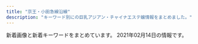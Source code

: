 ```yaml
---
title: "京王・小田急線沿線"
description: "キーワード別にの巨乳アジアン・チャイナエステ嬢情報をまとめました。"
---
```


新着画像と新着キーワードをまとめています。
2021年02月14日の情報です。

<DmmAffiliateIns />
<KeywordTable
  shops={
    [
    {
        "img_links": [
            "http://eternal-tokyo.net/girls/yuki/b.jpg",
            "http://eternal-tokyo.net/girls/hina/b.jpg",
            "http://eternal-tokyo.net/girls/kaede/c.jpg",
            "http://eternal-tokyo.net/girls/yuri/c.jpg",
            "http://eternal-tokyo.net/girls/hina/e.jpg",
            "http://eternal-tokyo.net/girls/momo/b.jpg",
            "http://eternal-tokyo.net/girls/yuki/c.jpg",
            "https://eternal-tokyo.net/img/bar_right_cover.png",
            "http://eternal-tokyo.net/girls/hina/c.jpg",
            "https://eternal-tokyo.net/girls/kaede/b.jpg",
            "https://eternal-tokyo.net/img/bar_right_mailmaga.png",
            "http://eternal-tokyo.net/girls/yuki/d.jpg",
            "https://eternal-tokyo.net/girls/momo/b.jpg",
            "https://eternal-tokyo.net/img/bar_info.png",
            "https://eternal-tokyo.net/girls/yuki/a.jpg",
            "https://eternal-tokyo.net/girls/momo/e.jpg",
            "http://eternal-tokyo.net/girls/rui/a.jpg",
            "https://eternal-tokyo.net/img/qr.png",
            "http://eternal-tokyo.net/girls/momo/c.jpg",
            "http://eternal-tokyo.net/girls/kaede/a.jpg",
            "https://eternal-tokyo.net/girls/momo/d.jpg",
            "http://eternal-tokyo.net/girls/kaede/b.jpg",
            "http://eternal-tokyo.net/img/bar_right_mobile.png",
            "http://eternal-tokyo.net/girls/emi/a.jpg",
            "https://eternal-tokyo.net/girls/kaede/d.jpg",
            "https://eternal-tokyo.net/girls/kaede/e.jpg",
            "https://eternal-tokyo.net/girls/yuri/d.jpg",
            "https://eternal-tokyo.net/img/slider/2.jpg",
            "http://eternal-tokyo.net/girls/kaede/d.jpg",
            "http://eternal-tokyo.net/girls/hina/d.jpg",
            "http://eternal-tokyo.net/girls/kaede/e.jpg",
            "http://eternal-tokyo.net/girls/momo/e.jpg",
            "http://eternal-tokyo.net/girls/hina/a.jpg",
            "http://eternal-tokyo.net/girls/yuri/a.jpg",
            "https://eternal-tokyo.net/girls/yuri/e.jpg",
            "http://eternal-tokyo.net/img/bg_header.png",
            "https://eternal-tokyo.net/girls/yuri/c.jpg",
            "http://eternal-tokyo.net/girls/emi/d.jpg",
            "http://eternal-tokyo.net/girls/momo/d.jpg",
            "http://eternal-tokyo.net/img/slider/1.jpg",
            "http://eternal-tokyo.net/girls/yuki/a.jpg",
            "https://eternal-tokyo.net/girls/kaede/a.jpg",
            "http://eternal-tokyo.net/girls/emi/e.jpg",
            "https://eternal-tokyo.net/girls/emi/a.jpg",
            "https://eternal-tokyo.net/girls/momo/c.jpg",
            "http://eternal-tokyo.net/img/bar_info.png",
            "https://eternal-tokyo.net/img/bar_sch.png",
            "https://eternal-tokyo.net/img/bg_header.png",
            "https://eternal-tokyo.net/girls/momo/a.jpg",
            "http://eternal-tokyo.net/img/qr.png",
            "https://eternal-tokyo.net/img/bar_newgirl.png",
            "http://eternal-tokyo.net/img/meidai.png",
            "http://eternal-tokyo.net/girls/rui/e.jpg",
            "https://eternal-tokyo.net/girls/yuri/a.jpg",
            "https://eternal-tokyo.net/girls/hina/a.jpg",
            "http://eternal-tokyo.net/girls/momo/a.jpg",
            "http://eternal-tokyo.net/girls/yuri/e.jpg",
            "http://eternal-tokyo.net/img/slider/2.jpg",
            "http://eternal-tokyo.net/girls/emi/c.jpg",
            "http://eternal-tokyo.net/girls/yuri/b.jpg",
            "http://eternal-tokyo.net/img/bar_newgirl.png",
            "https://eternal-tokyo.net/girls/yuri/b.jpg",
            "http://eternal-tokyo.net/girls/rui/c.jpg",
            "https://eternal-tokyo.net/girls/rui/a.jpg",
            "http://eternal-tokyo.net/img/bar_sch.png",
            "http://eternal-tokyo.net/girls/emi/b.jpg",
            "http://eternal-tokyo.net/girls/rui/b.jpg",
            "https://eternal-tokyo.net/img/slider/1.jpg",
            "http://eternal-tokyo.net/girls/yuri/d.jpg",
            "http://eternal-tokyo.net/img/bar_right_mailmaga.png",
            "http://eternal-tokyo.net/girls/yuki/e.jpg",
            "http://eternal-tokyo.net/img/bar_right_cover.png",
            "http://eternal-tokyo.net/img/pc.png",
            "http://eternal-tokyo.net/girls/rui/d.jpg",
            "https://eternal-tokyo.net/img/meidai.png",
            "https://eternal-tokyo.net/girls/kaede/c.jpg",
            "https://eternal-tokyo.net/img/bar_right_mobile.png"
        ],
        "name": "\u30a8\u30bf\u30fc\u30ca\u30eb",
        "url": "http://eternal-tokyo.net/",
        "station": "\u660e\u5927\u524d\u99c5\u4e2d\u592e\u53e3",
        "keywords": {
            "84": 9,
            "88": 4,
            "D": 12,
            "83": 3,
            "C": 32,
            "85": 20,
            "F": 4,
            "86": 12
        }
    },
    {
        "name": "\u82b1\u6c34\u6728",
        "url": "http://hanamizuki.tyo.cm/",
        "station": "\u5e9c\u4e2d\u99c5\u5357\u53e3",
        "img_links": [
            "http://hanamizuki.tyo.cm/photos/sites/32/2017/12/2017121407030461.jpg",
            "http://hanamizuki.tyo.cm/link/massage-de_88_31.jpg",
            "http://hanamizuki.tyo.cm/link/8831.jpg",
            "http://menlog.net/link/menlog8831.jpg",
            "http://hanamizuki.tyo.cm/images/s_link.png",
            "http://hanamizuki.tyo.cm/images/room3.jpg",
            "http://hanamizuki.tyo.cm/photos/sites/32/2019/02/201902151914399.jpg",
            "http://hanamizuki.tyo.cm/images/room1.jpg",
            "http://hanamizuki.tyo.cm/photos/sites/32/2016/08/staff15.jpg",
            "http://hanamizuki.tyo.cm/link/e0016.jpg",
            "http://hanamizuki.tyo.cm/images/room2.jpg",
            "http://hanamizuki.tyo.cm/images/news_bj3.png",
            "http://hanamizuki.tyo.cm/images/nbj1.png",
            "http://hanamizuki.tyo.cm/link/88x31b.jpg",
            "http://hanamizuki.tyo.cm/link/walker88.jpg",
            "http://hanamizuki.tyo.cm/i/images/room3.jpg",
            "http://hanamizuki.tyo.cm/images/s_staff.png",
            "http://hanamizuki.tyo.cm/images/mobile.jpg",
            "http://hanamizuki.tyo.cm/images/bj3.jpg",
            "http://hanamizuki.tyo.cm/photos/sites/32/2018/11/2018110115410796.jpg",
            "http://hanamizuki.tyo.cm/images/top.jpg",
            "http://hanamizuki.tyo.cm/images/s_news.png",
            "http://hanamizuki.tyo.cm/photos/sites/32/2020/01/2020013110290975.jpg",
            "http://hanamizuki.tyo.cm/images/room4.jpg",
            "http://hanamizuki.tyo.cm/photos/sites/32/2016/08/staff4a.jpg",
            "http://hanamizuki.tyo.cm/i/images/room2.jpg",
            "http://hanamizuki.tyo.cm/i/images/room1.jpg",
            "http://hanamizuki.tyo.cm/link/esthelove88-31.jpg"
        ],
        "keywords": {
            "D": 21,
            "86": 21,
            "83": 7,
            "C": 27
        }
    },
    {
        "station": "\u5e9c\u4e2d\u99c5\u5357\u53e3",
        "url": "http://rakuraku.iest.info/",
        "keywords": {
            "85": 18,
            "D": 12,
            "E": 6
        },
        "name": "\u3089\u304f\u3089\u304f",
        "img_links": [
            "http://rakuraku.iest.info/images/room5.jpg",
            "http://rakuraku.iest.info/images/mainimg.jpg",
            "http://rakuraku.iest.info/images/spmainimg.jpg",
            "http://rakuraku.iest.info/images/pagetop.png",
            "http://rakuraku.iest.info/images/room1.jpg",
            "http://rakuraku.iest.info/images/room4.jpg",
            "http://rakuraku.iest.info/photos/sites/63/2020/09/2020092810070514.jpg",
            "http://rakuraku.iest.info/photos/sites/63/2021/01/2021011404151077.jpg",
            "http://rakuraku.iest.info/images/room2.jpg",
            "http://rakuraku.iest.info/images/room3.jpg",
            "http://rakuraku.iest.info/images/staff0.jpg",
            "http://rakuraku.iest.info/photos/sites/63/2021/01/2021012408022822.jpg",
            "http://rakuraku.iest.info/images/top.png",
            "http://rakuraku.iest.info/images/room6.jpg"
        ]
    },
    {
        "name": "for you",
        "img_links": [
            "http://aroma-relax.red/img/cg02.jpg",
            "http://aroma-relax.red/img/cg08.jpg",
            "http://aroma-relax.red/img/cg10.jpg",
            "http://aroma-relax.red/img/cg06.jpg",
            "http://aroma-relax.red/img/f2.jpg",
            "http://aroma-relax.red/img/f3.jpg",
            "http://aroma-relax.red/img/cg04.jpg",
            "http://aroma-relax.red/img/f4.jpg",
            "http://aroma-relax.red/img/footer.jpg",
            "http://aroma-relax.red/img/cg01.jpg",
            "http://aroma-relax.red/img/no.png",
            "http://aroma-relax.red/img/cg07.jpg",
            "http://aroma-relax.red/img/cg05.jpg",
            "http://aroma-relax.red/img/f1.jpg",
            "http://aroma-relax.red/img/l.png",
            "http://aroma-relax.red/img/stafft.jpg",
            "http://aroma-relax.red/img/cg09.jpg",
            "http://aroma-relax.red/img/top.jpg",
            "http://aroma-relax.red/img/cg03.jpg"
        ],
        "url": "http://aroma-relax.red/",
        "keywords": {
            "86": 18,
            "E": 4,
            "D": 16,
            "87": 2
        },
        "station": "\u4ee3\u3005\u6728\u4e0a\u539f\u99c5\u5357\u53e3"
    },
    {
        "url": "http://almond.ests.jp/",
        "station": "\u5343\u6b73\u70cf\u5c71\u99c5\u5357\u53e3",
        "name": "Lovely",
        "img_links": [
            "http://almond.ests.jp/images/top.png",
            "http://almond.ests.jp/images/nstaff1.jpg",
            "http://almond.ests.jp/images/acc1.jpg",
            "http://almond.ests.jp/images/s_face.png",
            "http://almond.ests.jp/images/s_staff.png",
            "http://almond.ests.jp/photos/sites/24/2020/11/2020113018465067.jpg",
            "http://almond.ests.jp/images/newicon.png",
            "http://almond.ests.jp/photos/sites/24/2020/12/2020121413001762.jpg",
            "http://almond.ests.jp/photos/sites/24/2020/11/2020113018465490.jpg",
            "http://almond.ests.jp/images/s_acc.jpg",
            "http://almond.ests.jp/images/line1.jpg",
            "http://almond.ests.jp/photos/sites/24/2020/11/2020113018465347.jpg",
            "http://almond.ests.jp/images/nstaff.jpg",
            "http://almond.ests.jp/images/s_news.jpg",
            "http://almond.ests.jp/photos/sites/24/2021/01/2021011517191378.jpg",
            "http://almond.ests.jp/photos/sites/24/2020/11/2020113018465254.jpg",
            "http://almond.ests.jp/images/line.jpg",
            "http://almond.ests.jp/images/pickicon.jpg",
            "http://almond.ests.jp/images/line2.png",
            "http://almond.ests.jp/images/mobile.jpg"
        ],
        "keywords": {
            "D": 6,
            "85": 2,
            "86": 2,
            "C": 13,
            "87": 2
        }
    },
    {
        "img_links": [
            "http://space.iyasi.me/layer/images/top/top_02.jpg",
            "http://space.iyasi.me/images/staff13a.jpg",
            "http://space.iyasi.me/images/s_info.png",
            "http://space.iyasi.me/images/ser2.jpg",
            "http://space.iyasi.me/images/ser3.jpg",
            "http://space.iyasi.me/images/staff1a.jpg",
            "http://space.iyasi.me/images/staff17a.jpg",
            "http://space.iyasi.me/images/ser1.jpg",
            "http://space.iyasi.me/images/1.jpg",
            "http://space.iyasi.me/layer/images/top/top_08.png",
            "http://space.iyasi.me/images/s_service.png",
            "http://space.iyasi.me/images/staff1.jpg",
            "http://space.iyasi.me/images/staff_bj1.png",
            "http://space.iyasi.me/images/top2.jpg",
            "http://space.iyasi.me/images/top1.jpg",
            "http://space.iyasi.me/layer/images/top.jpg",
            "http://space.iyasi.me/layer/images/top/top_04.jpg",
            "http://space.iyasi.me/layer/images/top/top_01.jpg",
            "http://space.iyasi.me/images/staff7.jpg",
            "http://space.iyasi.me/layer/images/top/top_06.jpg",
            "http://space.iyasi.me/images/staff18a.jpg",
            "http://space.iyasi.me/images/staff16a.jpg",
            "http://space.iyasi.me/images/ser4.jpg",
            "http://space.iyasi.me/images/staff_bj4.png",
            "http://space.iyasi.me/images/info.png",
            "http://space.iyasi.me/layer/images/top/top_05.jpg",
            "http://space.iyasi.me/images/staff16b.jpg",
            "http://space.iyasi.me/layer/images/top/top_03.jpg",
            "http://space.iyasi.me/images/wenzi-staff.png"
        ],
        "url": "http://space.iyasi.me/",
        "station": "\u8056\u8e5f\u685c\u30f6\u4e18\u99c5\u6771\u53e3",
        "keywords": {
            "86": 1,
            "84": 6,
            "85": 3,
            "88": 3,
            "83": 3
        },
        "name": "\u7652\u3057\u7a7a\u9593"
    },
    {
        "name": "\u30b9\u30de\u30a4\u30eb",
        "img_links": [
            "https://static.wixstatic.com/media/a77b00_66dfeef3961c4954b8bb92a57580ba15~mv2.png",
            "https://static.wixstatic.com/media/a77b00_3306fce6a90742708d21b231b6469292~mv2.png",
            "https://static.wixstatic.com/media/a77b00_57112414e4a041f9aad2fad8d5b1b72d~mv2.png",
            "https://static.wixstatic.com/media/11062b_4b7c9a8e48334d5aad2fd274fddba3bc~mv2.jpg"
        ],
        "station": "\u8056\u8e5f\u685c\u30f6\u4e18\u99c5\u897f\u53e3",
        "keywords": {},
        "url": "https://smileriraku.wixsite.com/website"
    },
    {
        "img_links": [
            "http://www.dhdwdjw.xyz/templets/xiangmu/picture/webentry.png",
            "http://www.dhdwdjw.xyz/templets/xiangmu/picture/foter_line.png",
            "http://www.dhdwdjw.xyz/uploads/210120/1-210120150301c2.jpg",
            "http://www.dhdwdjw.xyz/templets/xiangmu/picture/top.png",
            "http://www.dhdwdjw.xyz/templets/xiangmu/picture1/index_saloninfo.png",
            "http://www.dhdwdjw.xyz/templets/xiangmu/picture/index_contact.png",
            "http://www.dhdwdjw.xyz/templets/xiangmu/picture/gotanda_5.jpg",
            "http://www.dhdwdjw.xyz/uploads/201028/1-20102Q51209202.jpg",
            "http://www.dhdwdjw.xyz/templets/xiangmu/picture/tel.png",
            "http://www.dhdwdjw.xyz/uploads/180424/1-1P424151P32I.png",
            "http://www.dhdwdjw.xyz/uploads/200627/1-20062G30950393.jpg",
            "http://www.dhdwdjw.xyz/templets/xiangmu/picture/re_lines.png",
            "http://www.dhdwdjw.xyz/uploads/201117/1-20111GAG6454.jpg",
            "http://www.dhdwdjw.xyz/templets/xiangmu/picture/ac_info_5.png",
            "http://www.dhdwdjw.xyz/templets/xiangmu/picture/sh_line_5.png",
            "http://www.dhdwdjw.xyz/templets/xiangmu/picture/rookie_sh.png",
            "http://www.dhdwdjw.xyz/uploads/201117/1-20111G32J1140.jpg",
            "http://www.dhdwdjw.xyz/uploads/201212/1-201212124P5H5.jpg",
            "http://www.dhdwdjw.xyz/uploads/allimg/180716/1-1PG6102301955.jpg",
            "http://www.dhdwdjw.xyz/uploads/200627/1-20062G30U2518.jpg",
            "http://www.dhdwdjw.xyz/images/R_000.jpg",
            "http://www.dhdwdjw.xyz/uploads/210120/1-210120132J63L.jpg",
            "http://www.dhdwdjw.xyz/uploads/201117/1-20111G35643457.jpg",
            "http://www.dhdwdjw.xyz/uploads/200627/1-20062G30935R3.jpg",
            "http://www.dhdwdjw.xyz/uploads/200627/1-20062G30SJ64.jpg",
            "http://www.dhdwdjw.xyz/templets/xiangmu/picture/main_photo.jpg",
            "http://www.dhdwdjw.xyz/templets/xiangmu/picture/sh_bou_5.png",
            "http://www.dhdwdjw.xyz/templets/xiangmu/picture/index_therapist.png",
            "http://www.dhdwdjw.xyz/uploads/201019/1-201019125G2324.jpg",
            "http://www.dhdwdjw.xyz/uploads/201117/1-20111G34243Z7.jpg",
            "http://www.dhdwdjw.xyz/templets/xiangmu/picture/foter_line_14.png"
        ],
        "keywords": {
            "86": 5,
            "88": 1,
            "F": 1,
            "\u80f8": 1,
            "E": 4,
            "D": 2,
            "85": 4,
            "C": 6
        },
        "name": "Crescent -\u30af\u30ec\u30c3\u30bb\u30f3\u30c8-",
        "url": "http://www.dhdwdjw.xyz/",
        "station": "\u7b39\u585a\u99c5\u5317\u53e3"
    },
    {
        "url": "http://noborito-garden.net/",
        "img_links": [
            "http://noborito-garden.net/images/s_chedule.jpg",
            "http://noborito-garden.net/images/room2.jpg",
            "http://noborito-garden.net/images/staff2.jpg",
            "http://noborito-garden.net/images/mobile.jpg",
            "http://noborito-garden.net/images/staff3.jpg",
            "http://noborito-garden.net/images/tel.jpg",
            "http://noborito-garden.net/images/movie.jpg",
            "http://noborito-garden.net/images/room4.jpg",
            "http://noborito-garden.net/images/staff0.jpg",
            "http://noborito-garden.net/images/room1.jpg",
            "http://noborito-garden.net/images/s_link.jpg",
            "http://noborito-garden.net/images/staff1.jpg",
            "http://noborito-garden.net/images/nei_bj2.jpg",
            "http://noborito-garden.net/images/room3.jpg",
            "http://noborito-garden.net/images/s_news.jpg",
            "http://noborito-garden.net/images/s_staff.jpg",
            "http://noborito-garden.net/images/girl-z2.jpg",
            "http://noborito-garden.net/images/staff4.jpg",
            "http://noborito-garden.net/images/girl-z1.jpg"
        ],
        "keywords": {
            "86": 10,
            "C": 23
        },
        "name": "\u7d4c\u7d61\u5802",
        "station": "\u6885\u30f6\u4e18\u99c5"
    },
    {
        "url": "http://esthe-massage.blue/",
        "station": "\u8abf\u5e03\u99c5\u6771\u53e3",
        "name": "A\u30b7\u30fc\u30ba",
        "keywords": {
            "86": 20
        },
        "img_links": [
            "http://esthe-massage.blue/images/friend.png",
            "http://esthe-massage.blue/images/home.png",
            "http://esthe-massage.blue/images/cg04.jpg",
            "http://esthe-massage.blue/images/cg01.jpg",
            "http://esthe-massage.blue/images/cg05.jpg",
            "http://esthe-massage.blue/images/acc.jpg",
            "http://esthe-massage.blue/images/staff.png",
            "http://esthe-massage.blue/images/blog_002.png",
            "http://esthe-massage.blue/images/esthe2.jpg",
            "http://esthe-massage.blue/images/header3.png",
            "http://esthe-massage.blue/images/info.png",
            "http://esthe-massage.blue/images/link.png",
            "http://esthe-massage.blue/images/esthe3.jpg",
            "http://esthe-massage.blue/images/gallery.png",
            "http://esthe-massage.blue/images/esthe1.jpg",
            "http://esthe-massage.blue/images/main1.jpg",
            "http://esthe-massage.blue/images/clear.png",
            "http://esthe-massage.blue/images/home_002.png",
            "http://esthe-massage.blue/images/main-sp.jpg",
            "http://esthe-massage.blue/images/cg03.jpg"
        ]
    },
    {
        "name": "FAIRIES\uff5e\u30d5\u30a7\u30a2\u30ea\u30fc\u30ba\uff5e",
        "station": "\u767b\u6238\u99c5\u591a\u6469\u5ddd\u53e3",
        "url": "http://www.fairies.work/",
        "img_links": [
            "http://www.fairies.work/images/gallery/image_01.png",
            "http://www.fairies.work/images/home/image_02.png",
            "http://www.fairies.work/images/staff/yuki.jpg",
            "http://www.fairies.work/images/home/image_01.png",
            "http://www.fairies.work/images/staff/yui.jpg",
            "http://www.fairies.work/images/staff/ayumi.jpg",
            "http://www.fairies.work/images/gallery/image_05.png",
            "http://www.fairies.work/images/common/side_bnr_02.png",
            "http://www.fairies.work/images/staff/yuna.jpg",
            "http://www.fairies.work/images/gallery/image_03.png",
            "http://www.fairies.work/images/home/home_bnr_04d.png",
            "http://www.fairies.work/images/staff/hana.jpg",
            "http://www.fairies.work/images/staff/arisa.jpg",
            "http://www.fairies.work/images/staff/mirai.jpg",
            "http://www.fairies.work/images/staff/sati.jpg",
            "http://www.fairies.work/images/gallery/image_04.png",
            "http://www.fairies.work/images/home/home_bnr_02.png",
            "http://www.fairies.work/images/home/image_03.png",
            "http://www.fairies.work/images/gallery/image_07.png",
            "http://www.fairies.work/images/staff/riri.jpg",
            "http://www.fairies.work/images/staff/koko.jpg",
            "http://www.fairies.work/images/home/home_bnr_03b.png",
            "http://www.fairies.work/images/gallery/image_06.png",
            "http://www.fairies.work/images/gallery/image_08.png",
            "http://www.fairies.work/images/staff/sample_image.png",
            "http://www.fairies.work/images/staff/sara.jpg",
            "http://www.fairies.work/images/staff/sena.jpg",
            "http://www.fairies.work/images/home/home_btn_off.png",
            "http://www.fairies.work/images/gallery/image_02.png"
        ],
        "keywords": {}
    },
    {
        "name": "\u307b\u307c100%",
        "keywords": {
            "D": 109,
            "85": 30,
            "C": 41,
            "84": 60,
            "87": 34
        },
        "img_links": [
            "https://hobo100per.jpn.vin/photos/sites/64/2021/02/2021020403220683.jpg",
            "https://hobo100per.jpn.vin/images/news_bj3.jpg",
            "https://hobo100per.jpn.vin/images/room2.jpg",
            "https://hobo100per.jpn.vin/photos/sites/64/2020/10/2020102607255627.jpg",
            "https://hobo100per.jpn.vin/images/s_link.jpg",
            "https://hobo100per.jpn.vin/images/top.png",
            "https://hobo100per.jpn.vin/photos/sites/64/2020/12/2020120204102727.jpg",
            "https://hobo100per.jpn.vin/images/s_topics.jpg",
            "https://hobo100per.jpn.vin/images/1.png",
            "https://hobo100per.jpn.vin/photos/sites/64/2021/02/2021021405253880.jpg",
            "https://hobo100per.jpn.vin/images/s_face.jpg",
            "https://hobo100per.jpn.vin/images/face_bj2.jpg",
            "https://hobo100per.jpn.vin/images/news_bj1.jpg",
            "https://hobo100per.jpn.vin/photos/sites/64/2020/10/2020102607255792.jpg",
            "https://hobo100per.jpn.vin/images/room1.jpg",
            "https://hobo100per.jpn.vin/images/mobile.jpg",
            "https://hobo100per.jpn.vin/photos/sites/64/2020/11/2020111302073452.jpg",
            "https://hobo100per.jpn.vin/photos/sites/64/2020/10/2020102607255738.jpg",
            "https://hobo100per.jpn.vin/images/room3.jpg",
            "https://hobo100per.jpn.vin/photos/sites/64/2021/01/202101160211441.jpg",
            "https://hobo100per.jpn.vin/images/room4.jpg",
            "https://hobo100per.jpn.vin/images/end.png",
            "https://hobo100per.jpn.vin/photos/sites/64/2020/10/2020102607255898.jpg",
            "https://hobo100per.jpn.vin/images/s_staff.jpg"
        ],
        "url": "https://hobo100per.jpn.vin/",
        "station": "\u5343\u6b73\u70cf\u5c71\u99c5\u5317\u53e3"
    },
    {
        "name": "\u79d8\u5bc6\u57fa\u5730",
        "img_links": [
            "http://meidaimaesecretbase.club/sys1.jpg",
            "http://meidaimaesecretbase.club/staff_t.jpg",
            "http://meidaimaesecretbase.club/2/uploadimg/1597806778.jpg",
            "http://meidaimaesecretbase.club/2/uploadimg/1591787978.jpg",
            "http://meidaimaesecretbase.club/2/uploadimg/1587527299.jpg",
            "http://meidaimaesecretbase.club/sys2.jpg",
            "http://meidaimaesecretbase.club/head.jpg",
            "http://meidaimaesecretbase.club/int1.png",
            "http://meidaimaesecretbase.club/2/uploadimg/1597642441.jpg",
            "http://meidaimaesecretbase.club/2/uploadimg/1587527512.jpg",
            "http://meidaimaesecretbase.club/s1.png"
        ],
        "keywords": {
            "90": 1,
            "E": 1,
            "D": 2,
            "C": 1,
            "87": 1,
            "83": 1,
            "86": 1,
            "85": 1
        },
        "station": "\u660e\u5927\u524d\u99c5\u4e2d\u592e\u53e3",
        "url": "http://meidaimaesecretbase.club/"
    },
    {
        "station": "\u3064\u3064\u3058\u30f6\u4e18\u99c5\u5317\u53e3",
        "img_links": [
            "http://relax-esthe.net/img/r1.jpg",
            "http://relax-esthe.net/img/no.png",
            "http://relax-esthe.net/img/top.png",
            "http://relax-esthe.net/img/r2.jpg",
            "http://relax-esthe.net/img/cg4.jpg",
            "http://relax-esthe.net/img/rb.png",
            "http://relax-esthe.net/img/cg10.jpg",
            "http://relax-esthe.net/img/cg1.jpg",
            "http://relax-esthe.net/img/r3.jpg",
            "http://relax-esthe.net/img/t5.jpg",
            "http://relax-esthe.net/img/t3.jpg",
            "http://relax-esthe.net/img/t2.jpg",
            "http://relax-esthe.net/img/cg7.jpg",
            "http://relax-esthe.net/img/t4.jpg",
            "http://relax-esthe.net/img/mx.png",
            "http://relax-esthe.net/img/cg3.jpg",
            "http://relax-esthe.net/img/cg2.jpg",
            "http://relax-esthe.net/img/t1.jpg"
        ],
        "name": "\u82b1\u306e\u9999",
        "url": "http://relax-esthe.net/",
        "keywords": {
            "88": 1,
            "86": 4,
            "87": 1
        }
    },
    {
        "name": "\u7652\u3057\u82d1",
        "url": "http://iyashien-est.com/",
        "keywords": {
            "C": 7
        },
        "img_links": [
            "http://iyashien-est.com/girl/1.jpg",
            "http://iyashien-est.com/girl/6.jpg",
            "http://iyashien-est.com/girl/16.jpg",
            "http://iyashien-est.com/girl/9.jpg",
            "http://iyashien-est.com/girl/3.jpg",
            "http://iyashien-est.com/images/room/photo02.jpg",
            "http://iyashien-est.com/girl/4.jpg",
            "http://iyashien-est.com/images/room/photo01.jpg",
            "http://iyashien-est.com/images/room/photo03.jpg",
            "http://iyashien-est.com/images/staff.jpg",
            "http://iyashien-est.com/images/room/photo04.jpg",
            "http://iyashien-est.com/images/capinfo.jpg",
            "http://iyashien-est.com/girl/7.jpg",
            "http://iyashien-est.com/images/index.jpg",
            "http://iyashien-est.com/girl/5.jpg",
            "http://iyashien-est.com/girl/2.jpg"
        ],
        "station": "\u5e9c\u4e2d\u99c5\u5357\u53e3"
    },
    {
        "url": "http://www.aiuntyuiop.xyz/",
        "keywords": {
            "\u4e73": 7
        },
        "img_links": [
            "http://www.aiuntyuiop.xyz/uploads/201217/1-20121G6342T29.jpg",
            "http://www.aiuntyuiop.xyz/webstyle/mobile_01.png",
            "http://www.aiuntyuiop.xyz/lfc/intro_top_tel.png",
            "http://www.aiuntyuiop.xyz/uploads/201217/1-20121G62F6118.jpg",
            "http://www.aiuntyuiop.xyz/webstyle/call.jpg",
            "http://www.aiuntyuiop.xyz/webstyle/line6.png",
            "http://www.aiuntyuiop.xyz/uploads/201217/1-20121G63514140.jpg",
            "http://www.aiuntyuiop.xyz/webstyle/call(1).jpg",
            "http://www.aiuntyuiop.xyz/uploads/201217/1-20121G6363K37.jpg",
            "http://www.aiuntyuiop.xyz/uploads/201217/1-20121G6424bW.png",
            "http://www.aiuntyuiop.xyz/webstyle/line1.png",
            "http://www.aiuntyuiop.xyz/webstyle/line3.png",
            "http://www.aiuntyuiop.xyz/webstyle/mobile_02.png",
            "http://www.aiuntyuiop.xyz/lfc/intro_top_time.png",
            "http://www.aiuntyuiop.xyz/webstyle/line5.png",
            "http://www.aiuntyuiop.xyz/uploads/201217/1-20121G63612P1.jpg",
            "http://www.aiuntyuiop.xyz/webstyle/sign(1).png",
            "http://www.aiuntyuiop.xyz/webstyle/line2.png",
            "http://www.aiuntyuiop.xyz/webstyle/sign.png",
            "http://www.aiuntyuiop.xyz/uploads/201217/1-20121G6345L51.jpg",
            "http://www.aiuntyuiop.xyz/webstyle/notice.png",
            "http://www.aiuntyuiop.xyz/uploads/201111/1-20111112534M48.jpg",
            "http://www.aiuntyuiop.xyz/webstyle/line4.png",
            "http://www.aiuntyuiop.xyz/uploads/201217/1-20121G635524O.jpg",
            "http://www.aiuntyuiop.xyz/webstyle/sign(2).png"
        ],
        "name": "\u30aa\u30f3\u30ea\u30fc\u30e6\u30fc",
        "station": "\u767b\u6238\u99c5\u751f\u7530\u7dd1\u5730\u53e3"
    },
    {
        "url": "https://es-relax.tokyo/",
        "name": "\u30ec\u30a4\u30f3\u30dc\u30fc",
        "keywords": {},
        "img_links": [],
        "station": "\u5343\u6b73\u70cf\u5c71\u99c5\u5317\u53e3"
    },
    {
        "station": "\u8abf\u5e03\u99c5\u6771\u53e3",
        "url": "http://www.iyasi.work/",
        "keywords": {},
        "img_links": [
            "http://www.iyasi.work/images/news.png",
            "http://www.iyasi.work/images/ac2.png",
            "http://www.iyasi.work/images/2.jpg",
            "http://www.iyasi.work/images/mobile.jpg",
            "http://www.iyasi.work/images/ta.jpg",
            "http://www.iyasi.work/images/int1.png",
            "http://www.iyasi.work/images/sys1.png",
            "http://www.iyasi.work/images/interior_t.jpg",
            "http://www.iyasi.work/img/yuri1.jpg",
            "http://www.iyasi.work/images/1.jpg",
            "http://www.iyasi.work/img/miyuki1.jpg",
            "http://www.iyasi.work/images/ac1.png",
            "http://www.iyasi.work/images/tel.jpg",
            "http://www.iyasi.work/images/int2.png",
            "http://www.iyasi.work/images/tel1.png",
            "http://www.iyasi.work/images/line.png",
            "http://www.iyasi.work/images/3.jpg",
            "http://www.iyasi.work/images/tel2.png",
            "http://www.iyasi.work/img/momo1.jpg",
            "http://www.iyasi.work/images/sys2.png",
            "http://www.iyasi.work/images/staff_t.jpg",
            "http://www.iyasi.work/images/info.png"
        ],
        "name": "COCORO"
    },
    {
        "img_links": [
            "http://gakuen.iest.info/photos/sites/2/2020/03/2020030612170589.jpg",
            "http://gakuen.iest.info/photos/sites/2/2020/05/2020052119024816.jpg",
            "http://gakuen.iest.info/photos/sites/2/2020/09/2020093013013880.jpg",
            "http://gakuen.iest.info/photos/sites/2/2020/01/2020012313114828.jpg",
            "http://gakuen.iest.info/images/info2.jpg",
            "http://gakuen.iest.info/photos/sites/2/2019/02/2019022817325825.jpg",
            "http://gakuen.iest.info/images/news1.jpg",
            "http://gakuen.iest.info/images/1.jpg",
            "http://gakuen.iest.info/photos/sites/2/2020/02/2020021810301874.jpg",
            "http://gakuen.iest.info/photos/sites/2/2019/07/2019070814045162.jpg",
            "http://gakuen.iest.info/images/g16.jpg",
            "http://gakuen.iest.info/photos/sites/2/2020/04/2020042017530931.jpg",
            "http://gakuen.iest.info/photos/sites/2/2020/07/2020072016533176.jpg",
            "http://gakuen.iest.info/photos/sites/2/2020/07/2020073112251978.jpg",
            "http://gakuen.iest.info/images/g2.jpg",
            "http://gakuen.iest.info/images/staff_bj3.jpg",
            "http://gakuen.iest.info/photos/sites/2/2021/01/2021013015404587.jpg",
            "http://gakuen.iest.info/images/staff0.jpg",
            "http://gakuen.iest.info/images/g17.jpg",
            "http://gakuen.iest.info/photos/sites/2/2018/12/2018122016370328.jpg",
            "http://gakuen.iest.info/photos/sites/2/2020/06/2020061616280157.jpg",
            "http://gakuen.iest.info/photos/sites/2/2019/08/2019081415474742.jpg",
            "http://gakuen.iest.info/photos/sites/2/2021/02/2021020213584868.jpg",
            "http://gakuen.iest.info/images/g11.jpg",
            "http://gakuen.iest.info/photos/sites/2/2020/03/2020031710530315.jpg",
            "http://gakuen.iest.info/photos/sites/2/2020/04/2020042017530271.jpg",
            "http://gakuen.iest.info/images/g14.jpg",
            "http://gakuen.iest.info/photos/sites/2/2020/12/2020120714105839.jpg",
            "http://gakuen.iest.info/photos/sites/2/2020/01/2020012313115328.jpg",
            "http://gakuen.iest.info/photos/sites/2/2020/01/202001201156212.jpg",
            "http://gakuen.iest.info/photos/sites/2/2019/09/2019091711325670.jpg",
            "http://gakuen.iest.info/images/dairy1.jpg",
            "http://gakuen.iest.info/photos/sites/2/2020/03/2020030312530188.jpg",
            "http://gakuen.iest.info/images/g3.jpg",
            "http://gakuen.iest.info/images/pick.jpg",
            "http://gakuen.iest.info/photos/sites/2/2020/01/2020012918400879.jpg",
            "http://gakuen.iest.info/photos/sites/2/2020/03/202003121411072.jpg",
            "http://gakuen.iest.info/photos/sites/2/2019/12/2019122012395148.jpg",
            "http://gakuen.iest.info/photos/sites/2/2018/12/2018122016365886.jpg",
            "http://gakuen.iest.info/photos/sites/2/2020/05/202005211902408.jpg",
            "http://gakuen.iest.info/photos/sites/2/2019/04/2019042412405867.jpg",
            "http://gakuen.iest.info/images/g15.jpg",
            "http://gakuen.iest.info/photos/sites/2/2020/04/202004131442543.jpg",
            "http://gakuen.iest.info/photos/sites/2/2020/01/2020011414544936.jpg",
            "http://gakuen.iest.info/photos/sites/2/2020/03/2020032310123163.jpg",
            "http://gakuen.iest.info/images/g1.jpg",
            "http://gakuen.iest.info/photos/sites/2/2019/03/2019032815331529.jpg",
            "http://gakuen.iest.info/photos/sites/2/2020/01/2020012313114295.jpg",
            "http://gakuen.iest.info/images/s_staff.jpg",
            "http://gakuen.iest.info/photos/sites/2/2019/05/2019050913134067.jpg",
            "http://gakuen.iest.info/photos/sites/2/2020/02/202002061519106.jpg",
            "http://gakuen.iest.info/photos/sites/2/2021/01/2021011710180481.jpg",
            "http://gakuen.iest.info/images/2.jpg",
            "http://gakuen.iest.info/photos/sites/2/2020/02/202002181030244.jpg",
            "http://gakuen.iest.info/photos/sites/2/2018/12/2018120914092113.jpg",
            "http://gakuen.iest.info/photos/sites/2/2020/03/2020032315452568.jpg",
            "http://gakuen.iest.info/images/g7.jpg",
            "http://gakuen.iest.info/photos/sites/2/2020/02/2020021810302988.jpg",
            "http://gakuen.iest.info/photos/sites/2/2020/02/202002181926092.jpg",
            "http://gakuen.iest.info/images/g13.jpg",
            "http://gakuen.iest.info/photos/sites/2/2020/05/2020050117553339.jpg",
            "http://gakuen.iest.info/photos/sites/2/2020/03/2020031710530298.jpg",
            "http://gakuen.iest.info/photos/sites/2/2021/01/2021011710180345.jpg",
            "http://gakuen.iest.info/photos/sites/2/2020/02/2020022712294123.jpg",
            "http://gakuen.iest.info/images/mobile.jpg",
            "http://gakuen.iest.info/photos/sites/2/2020/01/2020011113280929.jpg",
            "http://gakuen.iest.info/photos/sites/2/2018/12/2018122016370867.jpg",
            "http://gakuen.iest.info/photos/sites/2/2019/03/2019030516090063.jpg",
            "http://gakuen.iest.info/images/g10.jpg",
            "http://gakuen.iest.info/photos/sites/2/2020/04/2020040617563893.jpg",
            "http://gakuen.iest.info/images/top.jpg",
            "http://gakuen.iest.info/photos/sites/2/2020/03/2020031917023498.jpg",
            "http://gakuen.iest.info/images/s_cosplay.jpg",
            "http://gakuen.iest.info/photos/sites/2/2020/12/2020121712262192.jpg",
            "http://gakuen.iest.info/photos/sites/2/2021/01/2021011710180186.jpg",
            "http://gakuen.iest.info/images/info.jpg",
            "http://gakuen.iest.info/photos/sites/2/2019/03/2019033017261438.jpg"
        ],
        "name": "\u30de\u30fc\u30e1\u30a4\u30c9",
        "keywords": {},
        "station": "\u8056\u8e5f\u685c\u30b1\u4e18\u99c5\u897f\u53e3",
        "url": "http://gakuen.iest.info/"
    },
    {
        "keywords": {},
        "url": "http://sweet-heart.work/",
        "name": "Sweet Heart",
        "station": "\u5e9c\u4e2d\u99c5\u5317\u53e3",
        "img_links": [
            "http://sweet-heart.work/images/int1.jpg",
            "http://sweet-heart.work/images/2.jpg",
            "http://sweet-heart.work/i/img/maria.jpg",
            "http://sweet-heart.work/images/b2.jpg",
            "http://sweet-heart.work/images/4.jpg",
            "http://sweet-heart.work/images/head.jpg",
            "http://sweet-heart.work/images/news.jpg",
            "http://sweet-heart.work/images/b1.jpg",
            "http://sweet-heart.work/images/sys.jpg",
            "http://sweet-heart.work/img/nana.jpg",
            "http://sweet-heart.work/images/mobile.jpg",
            "http://sweet-heart.work/img/nana1.jpg",
            "http://sweet-heart.work/images/ta.jpg",
            "http://sweet-heart.work/images/5.jpg",
            "http://sweet-heart.work/images/int2.jpg",
            "http://sweet-heart.work/images/interior_t.png",
            "http://sweet-heart.work/img/mimi1.jpg",
            "http://sweet-heart.work/images/3.jpg",
            "http://sweet-heart.work/images/1.jpg",
            "http://sweet-heart.work/img/maria1.jpg",
            "http://sweet-heart.work/images/tr.jpg",
            "http://sweet-heart.work/i/img/pi.jpg",
            "http://sweet-heart.work/i/img/anna.jpg",
            "http://sweet-heart.work/img/anna1.jpg",
            "http://sweet-heart.work/img/mimi.jpg",
            "http://sweet-heart.work/img/pi1.jpg",
            "http://sweet-heart.work/images/rem.jpg",
            "http://sweet-heart.work/img/anna.jpg",
            "http://sweet-heart.work/img/maria.jpg",
            "http://sweet-heart.work/images/att.png",
            "http://sweet-heart.work/images/staff_t.png",
            "http://sweet-heart.work/i/img/mimi.jpg",
            "http://sweet-heart.work/img/pi.jpg",
            "http://sweet-heart.work/i/img/nana.jpg"
        ]
    },
    {
        "img_links": [
            "http://shes-room.ests.jp/images/img_eject.jpg",
            "http://shes-room.ests.jp/images/top.png",
            "http://shes-room.ests.jp/images/link_nav02.jpg",
            "http://shes-room.ests.jp/photos/sites/28/2020/12/2020122115433089.jpg",
            "http://shes-room.ests.jp/photos/sites/28/2021/02/2021020116004176.jpg",
            "http://shes-room.ests.jp/photos/sites/28/2020/11/2020112612090675.jpg",
            "http://shes-room.ests.jp/images/sp_top.jpg",
            "http://shes-room.ests.jp/photos/sites/28/2020/10/2020101016222167.jpg",
            "http://shes-room.ests.jp/photos/sites/28/2020/10/2020100717571670.jpg",
            "http://shes-room.ests.jp/images/tit_new.jpg",
            "http://shes-room.ests.jp/images/room5_l.jpg",
            "http://shes-room.ests.jp/images/room4_l.jpg",
            "http://shes-room.ests.jp/images/link_nav05.jpg",
            "http://shes-room.ests.jp/photos/sites/28/2020/10/2020100717571635.jpg",
            "http://shes-room.ests.jp/photos/sites/28/2021/02/2021020115594033.jpg",
            "http://shes-room.ests.jp/photos/sites/28/2020/11/2020111612224039.jpg",
            "http://shes-room.ests.jp/images/room3_l.jpg",
            "http://shes-room.ests.jp/photos/sites/28/2020/12/202012011125470.jpg",
            "http://shes-room.ests.jp/images/link_nav06.jpg",
            "http://shes-room.ests.jp/images/tit_face.jpg",
            "http://shes-room.ests.jp/images/close_eject.png",
            "http://shes-room.ests.jp/photos/sites/28/2020/12/2020122711283243.jpg",
            "http://shes-room.ests.jp/images/link_nav03.jpg",
            "http://shes-room.ests.jp/images/link_nav04.jpg",
            "http://shes-room.ests.jp/photos/sites/28/2020/12/2020120712462037.jpg",
            "http://shes-room.ests.jp/photos/sites/28/2020/10/2020101614244874.jpg",
            "http://shes-room.ests.jp/images/link_nav07.jpg",
            "http://shes-room.ests.jp/images/room6_l.jpg",
            "http://shes-room.ests.jp/photos/sites/28/2020/10/2020100717571552.jpg",
            "http://shes-room.ests.jp/images/room1_l.jpg",
            "http://shes-room.ests.jp/images/tit_eject.jpg",
            "http://shes-room.ests.jp/photos/sites/28/2020/11/2020111110271328.jpg",
            "http://shes-room.ests.jp/images/btn_eject.jpg",
            "http://shes-room.ests.jp/images/room2_l.jpg",
            "http://shes-room.ests.jp/photos/sites/28/2020/10/202010071757145.jpg",
            "http://shes-room.ests.jp/images/link_nav01.jpg"
        ],
        "station": "\u9ad8\u5e61\u4e0d\u52d5\u99c5",
        "keywords": {
            "86": 36,
            "87": 60,
            "88": 12,
            "85": 60,
            "C": 72,
            "E": 24,
            "D": 132
        },
        "url": "http://shes-room.ests.jp/",
        "name": "come here \u30ea\u30e9\u30af\u30bc\u30fc\u30b7\u30e7\u30f3"
    },
    {
        "station": "\u660e\u5927\u524d\u99c5\u4e2d\u592e\u53e3",
        "img_links": [],
        "url": "http://xn--cckzerb5br7a.com/",
        "keywords": {},
        "name": "Free Style \uff5e\u30d5\u30ea\u30fc\u30b9\u30bf\u30a4\u30eb\uff5e"
    },
    {
        "img_links": [
            "http://est70.jp/fwg/images/bt1.png",
            "http://est70.jp/fwg/girl/01.png",
            "http://est70.jp/fwg/images/footer.png",
            "http://est70.jp/fwg/images/header.png",
            "http://est70.jp/fwg/girl/06.png",
            "http://est70.jp/fwg/girl/07.png",
            "http://est70.jp/fwg/girl/g06.png",
            "http://est70.jp/fwg/girl/g07.png",
            "http://est70.jp/fwg/images/bt3.png",
            "http://est70.jp/fwg/images/head-bar.png",
            "http://est70.jp/fwg/girl/05.png",
            "http://est70.jp/fwg/images/bt4.png",
            "http://est70.jp/fwg/images/bt6.png",
            "http://est70.jp/fwg/images/bt5.png",
            "http://est70.jp/fwg/images/bt2.png",
            "http://est70.jp/fwg/images/facial-massage.png",
            "http://est70.jp/fwg/girl/g05.png"
        ],
        "name": "\u30d5\u30a7\u30a2\u30ea\u30fc\u30fb\u30a6\u30a4\u30f3\u30b0\u30b9",
        "station": "\u767b\u6238\u99c5\u751f\u7530\u7dd1\u5730\u51fa\u53e3",
        "keywords": {},
        "url": "http://est70.jp/fwg/"
    },
    {
        "station": "\u5343\u6b73\u70cf\u5c71\u99c5\u5317\u53e3",
        "url": "http://www.vivi.esjp.site/",
        "keywords": {
            "86": 3,
            "D": 18,
            "88": 2,
            "C": 2,
            "87": 15
        },
        "name": "ViVi",
        "img_links": [
            "http://www.vivi.esjp.site/files/019.jpg",
            "http://www.vivi.esjp.site/files/001.jpg",
            "http://www.vivi.esjp.site/files/004.jpg",
            "http://www.vivi.esjp.site/files/021.jpg",
            "http://www.vivi.esjp.site/images/girl-z2.jpg",
            "http://www.vivi.esjp.site/files/022-02.jpg",
            "http://www.vivi.esjp.site/files/022.jpg",
            "http://www.vivi.esjp.site/files/006.jpg",
            "http://www.vivi.esjp.site/files/011.jpg",
            "http://www.vivi.esjp.site/files/013-02.jpg",
            "http://www.vivi.esjp.site/files/002.jpg",
            "http://www.vivi.esjp.site/images/link_line.png",
            "http://www.vivi.esjp.site/images/shop/shop02.jpg",
            "http://www.vivi.esjp.site/images/staff_line.png",
            "http://www.vivi.esjp.site/files/014-02.jpg",
            "http://www.vivi.esjp.site/files/014.jpg",
            "http://www.vivi.esjp.site/images/mobile.jpg",
            "http://www.vivi.esjp.site/files/015.jpg",
            "http://www.vivi.esjp.site/images/top_sche.png",
            "http://www.vivi.esjp.site/files/001-02.jpg",
            "http://www.vivi.esjp.site/files/003.jpg",
            "http://www.vivi.esjp.site/files/010.jpg",
            "http://www.vivi.esjp.site/files/016-02.jpg",
            "http://www.vivi.esjp.site/files/013.jpg",
            "http://www.vivi.esjp.site/files/004-02.jpg",
            "http://www.vivi.esjp.site/files/018-02.jpg",
            "http://www.vivi.esjp.site/files/010-02.jpg",
            "http://www.vivi.esjp.site/files/017-02.jpg",
            "http://www.vivi.esjp.site/files/007-02.jpg",
            "http://www.vivi.esjp.site/files/016.jpg",
            "http://www.vivi.esjp.site/files/007.jpg",
            "http://www.vivi.esjp.site/images/bj3.png",
            "http://www.vivi.esjp.site/images/shop/shop04.jpg",
            "http://www.vivi.esjp.site/files/006-02.jpg",
            "http://www.vivi.esjp.site/files/017.jpg",
            "http://www.vivi.esjp.site/files/002-02.jpg",
            "http://www.vivi.esjp.site/files/009.jpg",
            "http://www.vivi.esjp.site/files/019-02.jpg",
            "http://www.vivi.esjp.site/files/003-02.jpg",
            "http://www.vivi.esjp.site/images/top.png",
            "http://www.vivi.esjp.site/files/021-02.jpg",
            "http://www.vivi.esjp.site/files/018.jpg",
            "http://www.vivi.esjp.site/files/020-02.jpg",
            "http://www.vivi.esjp.site/files/008-02.jpg",
            "http://www.vivi.esjp.site/files/009-02.jpg",
            "http://www.vivi.esjp.site/files/020.jpg",
            "http://www.vivi.esjp.site/images/shop/shop03.jpg",
            "http://www.vivi.esjp.site/images/shop/shop01.jpg",
            "http://www.vivi.esjp.site/files/015-02.jpg",
            "http://www.vivi.esjp.site/files/011-02.jpg",
            "http://www.vivi.esjp.site/images/girl-z1.jpg",
            "http://www.vivi.esjp.site/files/008.jpg"
        ]
    },
    {
        "url": "http://kokochi.iest.info/",
        "keywords": {
            "85": 48,
            "83": 12,
            "87": 12,
            "F": 24,
            "82": 12,
            "90": 12,
            "86": 36,
            "C": 72,
            "E": 24
        },
        "station": "\u660e\u5927\u524d\u99c5\u4e2d\u592e\u53e3",
        "name": "kokoro\u306e\u611b",
        "img_links": [
            "http://kokochi.iest.info/photos/sites/72/2021/01/2021010321533880-e1609730226107.jpeg",
            "http://kokochi.iest.info/photos/sites/72/2020/06/2020060816282379.jpg",
            "http://kokochi.iest.info/images/room2.jpg",
            "http://kokochi.iest.info/photos/sites/72/2020/06/2020060816544311.jpg",
            "http://kokochi.iest.info/photos/sites/72/2020/06/2020060816282241.jpg",
            "http://kokochi.iest.info/images/n_bj.jpg",
            "http://kokochi.iest.info/images/room4.jpg",
            "http://kokochi.iest.info/photos/sites/72/2021/01/2021010321581378-e1609730201594.jpeg",
            "http://kokochi.iest.info/images/top.jpg",
            "http://kokochi.iest.info/images/staff_bj2.png",
            "http://kokochi.iest.info/images/ac1.jpg",
            "http://kokochi.iest.info/photos/sites/72/2020/06/2020060816282349.jpg",
            "http://kokochi.iest.info/photos/sites/72/2021/01/2021010321550485.jpeg",
            "http://kokochi.iest.info/photos/sites/72/2021/01/2021010321541982.jpeg",
            "http://kokochi.iest.info/photos/sites/72/2021/01/2021010321581378.jpeg",
            "http://kokochi.iest.info/photos/sites/72/2021/01/2021010321533880.jpeg",
            "http://kokochi.iest.info/photos/sites/72/2020/06/2020060816282543.jpg",
            "http://kokochi.iest.info/images/news_bj3.jpg",
            "http://kokochi.iest.info/photos/sites/72/2020/06/2020060816282192.jpg",
            "http://kokochi.iest.info/images/s_news.jpg",
            "http://kokochi.iest.info/images/room1.jpg",
            "http://kokochi.iest.info/images/room3.jpg",
            "http://kokochi.iest.info/photos/sites/72/2021/01/2021010321541982-e1609730218183.jpeg",
            "http://kokochi.iest.info/photos/sites/72/2020/11/2020112711440274.jpg",
            "http://kokochi.iest.info/photos/sites/72/2021/01/2021011420391434.jpeg",
            "http://kokochi.iest.info/images/ac2.jpg",
            "http://kokochi.iest.info/images/staff_bj4.png",
            "http://kokochi.iest.info/photos/sites/72/2021/01/2021010321525992.jpeg",
            "http://kokochi.iest.info/photos/sites/72/2020/06/2020060816282410.jpg",
            "http://kokochi.iest.info/images/s_staff.png",
            "http://kokochi.iest.info/photos/sites/72/2020/06/2020060816544392.jpg",
            "http://kokochi.iest.info/images/bian.png",
            "http://kokochi.iest.info/images/mobile.jpg"
        ]
    },
    {
        "img_links": [
            "http://www.perfect-plan.iesjp.com/files/005.jpg",
            "http://www.perfect-plan.iesjp.com/images/interior.png",
            "http://www.perfect-plan.iesjp.com/files/007.jpg",
            "http://www.perfect-plan.iesjp.com/images/interior_bg.png",
            "http://www.perfect-plan.iesjp.com/images/mobile.png",
            "http://www.perfect-plan.iesjp.com/images/left01.png",
            "http://www.perfect-plan.iesjp.com/images/flash.jpg",
            "http://www.perfect-plan.iesjp.com/files/008.jpg",
            "http://www.perfect-plan.iesjp.com/files/001.jpg",
            "http://www.perfect-plan.iesjp.com/images/ta.png",
            "http://www.perfect-plan.iesjp.com/images/staff.png",
            "http://www.perfect-plan.iesjp.com/images/top.png"
        ],
        "name": "\u30d1\u30fc\u30d5\u30a7\u30af\u30c8\u30fb\u30d7\u30e9\u30f3",
        "url": "http://www.perfect-plan.iesjp.com/",
        "station": "\u7b39\u585a\u99c5\u5317\u53e3",
        "keywords": {
            "86": 1,
            "D": 4,
            "87": 1,
            "85": 2
        }
    },
    {
        "url": "http://www.mens-chitose.com/",
        "station": "\u5343\u6b73\u8239\u6a4b\u99c5\u5317\u53e3",
        "keywords": {
            "D": 3,
            "86": 3
        },
        "name": "\u5065\u5eb7\u697d",
        "img_links": [
            "http://www.mens-chitose.com/files/011.jpg",
            "http://www.mens-chitose.com/images/coverParts.png",
            "http://www.mens-chitose.com/files/013.jpg",
            "http://www.mens-chitose.com/images/info.jpg",
            "http://www.mens-chitose.com/files/001.jpg",
            "http://www.mens-chitose.com/images/attention.png",
            "http://www.mens-chitose.com/images/concept.jpg",
            "http://www.mens-chitose.com/images/infoSlide01.jpg"
        ]
    },
    {
        "url": "http://www.fuwa.work/",
        "img_links": [
            "http://www.fuwa.work/images/interior_t.png",
            "http://www.fuwa.work/staff/mimi.jpg",
            "http://www.fuwa.work/images/info.png",
            "http://www.fuwa.work/images/int1.png",
            "http://www.fuwa.work/staff/moe.jpg",
            "http://www.fuwa.work/images/int2.png",
            "http://www.fuwa.work/img/moe2.jpg",
            "http://www.fuwa.work/images/sys2.jpg",
            "http://www.fuwa.work/images/sys3.jpg",
            "http://www.fuwa.work/images/staff_t.png",
            "http://www.fuwa.work/img/moe1.jpg",
            "http://www.fuwa.work/img/nana1.jpg",
            "http://www.fuwa.work/images/line.png",
            "http://www.fuwa.work/images/rec.jpg",
            "http://www.fuwa.work/staff/nana.jpg",
            "http://www.fuwa.work/images/sys1.jpg",
            "http://www.fuwa.work/images/news.jpg",
            "http://www.fuwa.work/img/nana2.jpg",
            "http://www.fuwa.work/img/mimi1.jpg",
            "http://www.fuwa.work/img/anata1.jpg",
            "http://www.fuwa.work/images/head.jpg",
            "http://www.fuwa.work/images/sys4.png",
            "http://www.fuwa.work/images/mobile.jpg",
            "http://www.fuwa.work/staff/anata.jpg"
        ],
        "keywords": {},
        "name": "Olive \uff5e\u30aa\u30ea\u30fc\u30d6\uff5e",
        "station": "\u5e9c\u4e2d\u99c5\u5317\u53e3"
    },
    {
        "url": "http://awaawa.xyz/",
        "keywords": {},
        "station": "\u685c\u4e0a\u6c34\u99c5\u5317\u53e3",
        "img_links": [
            "http://awaawa.xyz/img/p-3.jpg",
            "http://awaawa.xyz/img/p-7.jpg",
            "http://awaawa.xyz/img/tel.jpg",
            "http://awaawa.xyz/img/p-4.jpg",
            "http://awaawa.xyz/img/p-6.jpg",
            "http://awaawa.xyz/img/p-8.jpg",
            "http://awaawa.xyz/img/p-1.jpg",
            "http://awaawa.xyz/img/p-9.jpg",
            "http://awaawa.xyz/img/p-0.jpg",
            "http://awaawa.xyz/img/p-5.jpg",
            "http://awaawa.xyz/img/top.jpg",
            "http://awaawa.xyz/img/p-2.jpg"
        ],
        "name": "AWAAWA \uff5e\u30a2\u30ef\u30a2\u30ef\uff5e"
    },
    {
        "img_links": [
            "http://inadazutsumi.work/images/zi_staff.png",
            "http://inadazutsumi.work/images/top.jpg",
            "http://inadazutsumi.work/images/g5.jpg",
            "http://inadazutsumi.work/images/tel.jpg",
            "http://inadazutsumi.work/images/g0.jpg",
            "http://inadazutsumi.work/images/g2.jpg",
            "http://inadazutsumi.work/images/mobile.jpg",
            "http://inadazutsumi.work/images/g3.jpg",
            "http://inadazutsumi.work/images/g4.jpg",
            "http://inadazutsumi.work/images/g1.jpg"
        ],
        "keywords": {},
        "name": "\u30c1\u30e3\u30fc\u30df\u30f3\u30b0",
        "station": "JR\u7a32\u7530\u5824\u99c5",
        "url": "http://inadazutsumi.work/"
    },
    {
        "name": "\u5b89\u5fc3\u5802",
        "url": "http://www.fuafua.info/",
        "img_links": [
            "http://www.fuafua.info/images/yu.jpg",
            "http://www.fuafua.info/images/s4.jpg",
            "http://www.fuafua.info/images/yuka.jpg",
            "http://www.fuafua.info/images/mihao.jpg",
            "http://www.fuafua.info/images/tstaff.jpg",
            "http://www.fuafua.info/images/w-4.jpg",
            "http://www.fuafua.info/images/r03.jpg",
            "http://www.fuafua.info/images/ss.jpg",
            "http://www.fuafua.info/images/r02.jpg",
            "http://www.fuafua.info/images/w-2.jpg",
            "http://www.fuafua.info/images/m1.jpg",
            "http://www.fuafua.info/images/m2.jpg",
            "http://www.fuafua.info/images/r01.jpg",
            "http://www.fuafua.info/images/maga.png",
            "http://www.fuafua.info/images/mobile.jpg",
            "http://www.fuafua.info/images/aym.jpg"
        ],
        "keywords": {},
        "station": "\u8abf\u5e03\u99c5\u5317\u53e3"
    },
    {
        "station": "\u5e9c\u4e2d\u99c5\u5317\u53e3",
        "url": "http://barequite.xyz/",
        "img_links": [
            "http://barequite.xyz/uploads/200924/1-2009241TF0K4.jpg",
            "http://barequite.xyz/uploads/190129/1-1Z129133H9E3.jpg",
            "http://barequite.xyz/uploads/200608/1-20060QK1404Q.jpg",
            "http://barequite.xyz/style/images/t4.jpg",
            "http://barequite.xyz/style/images/t6.jpg",
            "http://barequite.xyz/style/images/nav2-sta.png",
            "http://barequite.xyz/uploads/200608/1-20060QK211234.jpg",
            "http://barequite.xyz/style/images/index-miru_18.jpg",
            "http://barequite.xyz/style/images/t2.png",
            "http://barequite.xyz/style/images/zhuyi.jpg",
            "http://barequite.xyz/uploads/200608/1-20060QK101292.jpg",
            "http://barequite.xyz/style/images/sys.jpg",
            "http://barequite.xyz/style/images/s-bian.png",
            "http://barequite.xyz/style/images/index-miru_03.jpg",
            "http://barequite.xyz/style/images/t3.png",
            "http://barequite.xyz/style/images/index-miru_06.jpg",
            "http://barequite.xyz/style/images/nav-sys.jpg"
        ],
        "keywords": {},
        "name": "\u3042\u3084"
    },
    {
        "url": "http://relax-massage.red/",
        "name": "Tiary Spa \uff5e\u30c6\u30a3\u30a2\u30ea\u30fc\u30b9\u30d1\uff5e",
        "keywords": {
            "85": 3,
            "86": 4
        },
        "img_links": [
            "http://relax-massage.red/img/cg01.jpg",
            "http://relax-massage.red/img/linkt.jpg",
            "http://relax-massage.red/img/cg03.jpg",
            "http://relax-massage.red/img/no.png",
            "http://relax-massage.red/img/cg05.jpg",
            "http://relax-massage.red/img/f.jpg",
            "http://relax-massage.red/img/l.jpg",
            "http://relax-massage.red/img/cg02.jpg",
            "http://relax-massage.red/img/top.jpg",
            "http://relax-massage.red/img/girlst.jpg"
        ],
        "station": "\u7b39\u585a\u99c5\u5317\u53e3"
    },
    {
        "station": "\u767b\u6238\u99c5\u591a\u6469\u5ddd\u53e3",
        "img_links": [
            "http://www.gokuyu.work/sp/images/ac1.jpg",
            "http://www.gokuyu.work/images/ta.jpg",
            "http://www.gokuyu.work/sp/menu/staff.jpg",
            "http://www.gokuyu.work/sp/img/yuna1.jpg",
            "http://www.gokuyu.work/images/tr.jpg",
            "http://www.gokuyu.work/sp/images/topgirl.jpg",
            "http://www.gokuyu.work/images/news_t.jpg",
            "http://www.gokuyu.work/sp/img/moe1.jpg",
            "http://www.gokuyu.work/images/tg_t.jpg",
            "http://www.gokuyu.work/images/b1.jpg",
            "http://www.gokuyu.work/sp/img/ayu1.jpg",
            "http://www.gokuyu.work/images/staff_t.jpg",
            "http://www.gokuyu.work/sp/images/tel.jpg",
            "http://www.gokuyu.work/images/head.jpg",
            "http://www.gokuyu.work/img/yuna1.jpg",
            "http://www.gokuyu.work/sp/menu/top.jpg",
            "http://www.gokuyu.work/sp/staff/aya.jpg",
            "http://www.gokuyu.work/sp/images/sys.jpg",
            "http://www.gokuyu.work/sp/img/aya1.jpg",
            "http://www.gokuyu.work/images/int2.jpg",
            "http://www.gokuyu.work/staff/ayu.jpg",
            "http://www.gokuyu.work/images/concept.jpg",
            "http://www.gokuyu.work/sp/staff/moe.jpg",
            "http://www.gokuyu.work/images/int1.jpg",
            "http://www.gokuyu.work/img/ayu1.jpg",
            "http://www.gokuyu.work/sp/images/ta.jpg",
            "http://www.gokuyu.work/sp/img/rina1.jpg",
            "http://www.gokuyu.work/sp/images/interior_t.jpg",
            "http://www.gokuyu.work/staff/yuna.jpg",
            "http://www.gokuyu.work/sp/images/news.jpg",
            "http://www.gokuyu.work/sp/images/head.jpg",
            "http://www.gokuyu.work/sp/images/footer.jpg",
            "http://www.gokuyu.work/sp/staff/rina.jpg",
            "http://www.gokuyu.work/images/sys.jpg",
            "http://www.gokuyu.work/img/aya1.jpg",
            "http://www.gokuyu.work/img/rina1.jpg",
            "http://www.gokuyu.work/staff/rina.jpg",
            "http://www.gokuyu.work/staff/aya.jpg",
            "http://www.gokuyu.work/sp/images/staff_t.jpg",
            "http://www.gokuyu.work/sp/images/newsb.png",
            "http://www.gokuyu.work/images/sm.jpg",
            "http://www.gokuyu.work/sp/images/int2.jpg",
            "http://www.gokuyu.work/sp/images/int1.jpg",
            "http://www.gokuyu.work/sp/staff/yuna.jpg",
            "http://www.gokuyu.work/images/newsb.png",
            "http://www.gokuyu.work/img/moe1.jpg",
            "http://www.gokuyu.work/sp/images/rec.jpg",
            "http://www.gokuyu.work/images/rec.jpg",
            "http://www.gokuyu.work/images/interior_t.jpg",
            "http://www.gokuyu.work/staff/moe.jpg",
            "http://www.gokuyu.work/images/b2.jpg",
            "http://www.gokuyu.work/sp/staff/ayu.jpg"
        ],
        "url": "http://www.gokuyu.work/",
        "name": "\u7652",
        "keywords": {}
    },
    {
        "img_links": [
            "http://erieko.com/images/mobile.jpg",
            "http://erieko.com/images/staff4.jpg",
            "http://erieko.com/images/staff0.jpg",
            "http://erieko.com/images/s_staff.jpg",
            "http://erieko.com/images/room1.jpg",
            "http://erieko.com/images/staff2.jpg",
            "http://erieko.com/images/nei_bj2.jpg",
            "http://erieko.com/images/room2.jpg",
            "http://erieko.com/images/s_news.jpg",
            "http://erieko.com/images/tel.jpg",
            "http://erieko.com/images/s_link.jpg",
            "http://erieko.com/images/room4.jpg",
            "http://erieko.com/images/s_chedule.jpg",
            "http://erieko.com/images/girl-z2.jpg",
            "http://erieko.com/images/staff1.jpg",
            "http://erieko.com/images/room3.jpg",
            "http://erieko.com/images/staff5.jpg",
            "http://erieko.com/images/staff3.jpg",
            "http://erieko.com/images/girl-z1.jpg",
            "http://erieko.com/images/movie.jpg"
        ],
        "url": "http://erieko.com/",
        "station": "\u5411\u30f6\u4e18\u904a\u5712\u99c5\u5357\u53e3",
        "name": "\u82b1\u306e\u5fc3",
        "keywords": {
            "C": 23,
            "86": 10
        }
    },
    {
        "img_links": [
            "http://www.chiretuyiabo.xyz/webstyle/m2.jpg",
            "http://www.chiretuyiabo.xyz/webstyle/rsubt3.png",
            "http://www.chiretuyiabo.xyz/uploads/200706/1-200F6153052L7.jpg",
            "http://www.chiretuyiabo.xyz/uploads/201116/1-201116092H2128.jpg",
            "http://www.chiretuyiabo.xyz/webstyle/tel2.png",
            "http://www.chiretuyiabo.xyz/uploads/201116/1-201116092320547.jpg",
            "http://www.chiretuyiabo.xyz/webstyle/m6.jpg",
            "http://www.chiretuyiabo.xyz/uploads/210115/1-21011511143V36.jpg",
            "http://www.chiretuyiabo.xyz/webstyle/rsubt1.png",
            "http://www.chiretuyiabo.xyz/webstyle/rsubt2.png",
            "http://www.chiretuyiabo.xyz/webstyle/rsubt7.png",
            "http://www.chiretuyiabo.xyz/uploads/210115/1-210115111154J0.jpg",
            "http://www.chiretuyiabo.xyz/uploads/201116/1-201116092F09D.jpg",
            "http://www.chiretuyiabo.xyz/uploads/allimg/201124/1-201124091002.jpg",
            "http://www.chiretuyiabo.xyz/uploads/201116/1-201116092632O1.jpg",
            "http://www.chiretuyiabo.xyz/uploads/210115/1-21011511141CY.jpg",
            "http://www.chiretuyiabo.xyz/webstyle/rsubt4.png",
            "http://www.chiretuyiabo.xyz/webstyle/rsubt6.png",
            "http://www.chiretuyiabo.xyz/uploads/210115/1-210115111210154.jpg",
            "http://www.chiretuyiabo.xyz/uploads/210115/1-210115112K52S.jpg",
            "http://www.chiretuyiabo.xyz/webstyle/rsubt5.png",
            "http://www.chiretuyiabo.xyz/uploads/201116/1-2011160926104Z.jpg",
            "http://www.chiretuyiabo.xyz/webstyle/m4.jpg",
            "http://www.chiretuyiabo.xyz/webstyle/slider-img001.jpg",
            "http://www.chiretuyiabo.xyz/uploads/allimg/201105/1-201105125636.jpg",
            "http://www.chiretuyiabo.xyz/uploads/210115/1-21011511145KM.jpg",
            "http://www.chiretuyiabo.xyz/webstyle/m1.jpg"
        ],
        "station": "JR\u7a32\u7530\u5824\u99c5",
        "url": "http://www.chiretuyiabo.xyz/",
        "name": "Honey \uff5e\u30cf\u30cb\u30fc\uff5e",
        "keywords": {
            "\u4e73": 4
        }
    },
    {
        "img_links": [
            "http://est-massage.xyz/images/cg102.jpg",
            "http://est-massage.xyz/images/cg161.jpg",
            "http://est-massage.xyz/images/ncg.jpg",
            "http://est-massage.xyz/images/cg03.jpg",
            "http://est-massage.xyz/images/sy1.jpg",
            "http://est-massage.xyz/images/cg18.jpg",
            "http://est-massage.xyz/images/cg19.jpg",
            "http://est-massage.xyz/images/cg09.jpg",
            "http://est-massage.xyz/images/cg031.jpg",
            "http://est-massage.xyz/images/cg01.jpg",
            "http://est-massage.xyz/images/foot_tel.png",
            "http://est-massage.xyz/images/r3.jpg",
            "http://est-massage.xyz/images/cg182.jpg",
            "http://est-massage.xyz/images/cg05.jpg",
            "http://est-massage.xyz/images/88_31.png",
            "http://est-massage.xyz/images/cg011.jpg",
            "http://est-massage.xyz/images/cg022.jpg",
            "http://est-massage.xyz/images/cg062.jpg",
            "http://est-massage.xyz/images/cg101.jpg",
            "http://est-massage.xyz/images/cg072.jpg",
            "http://est-massage.xyz/images/cg11.jpg",
            "http://est-massage.xyz/images/sy2.jpg",
            "http://est-massage.xyz/images/bn01.jpg",
            "http://est-massage.xyz/images/cg071.jpg",
            "http://est-massage.xyz/images/head_tell2.png",
            "http://est-massage.xyz/images/cg08.jpg",
            "http://est-massage.xyz/images/cg151.jpg",
            "http://est-massage.xyz/images/cg10.jpg",
            "http://est-massage.xyz/images/200_40.png",
            "http://est-massage.xyz/images/cg081.jpg",
            "http://est-massage.xyz/images/cg152.jpg",
            "http://est-massage.xyz/images/cg191.jpg",
            "http://est-massage.xyz/images/cg181.jpg",
            "http://est-massage.xyz/images/r1.jpg",
            "http://est-massage.xyz/images/head_tell.png",
            "http://est-massage.xyz/images/cg04.jpg",
            "http://est-massage.xyz/images/cg16.jpg",
            "http://est-massage.xyz/images/r2.jpg",
            "http://est-massage.xyz/images/250_50.png",
            "http://est-massage.xyz/images/side_tel.png",
            "http://est-massage.xyz/images/cg15.jpg",
            "http://est-massage.xyz/images/bn03.jpg",
            "http://est-massage.xyz/images/cg041.jpg",
            "http://est-massage.xyz/images/cg061.jpg",
            "http://est-massage.xyz/images/bn02.jpg",
            "http://est-massage.xyz/images/cg17.jpg",
            "http://est-massage.xyz/images/468_60.png",
            "http://est-massage.xyz/images/cg06.jpg",
            "http://est-massage.xyz/images/cg07.jpg",
            "http://est-massage.xyz/images/cg082.jpg",
            "http://est-massage.xyz/images/cg12.jpg",
            "http://est-massage.xyz/images/cg051.jpg",
            "http://est-massage.xyz/images/cg052.jpg",
            "http://est-massage.xyz/images/cg032.jpg"
        ],
        "keywords": {
            "88": 6,
            "E": 7,
            "D": 30,
            "86": 20,
            "83": 4,
            "85": 13,
            "C": 13,
            "87": 3,
            "84": 13
        },
        "station": "\u7b39\u585a\u99c5\u5317\u53e3",
        "name": "Oasis\uff5e\u30aa\u30a2\u30b7\u30b9\uff5e",
        "url": "http://est-massage.xyz/"
    },
    {
        "keywords": {},
        "name": "\u30e9\u30d6\u30cf\u30fc\u30c8",
        "url": "http://pre-cious.work/",
        "station": "JR\u7a32\u7530\u5824\u99c5",
        "img_links": [
            "http://pre-cious.work/sp/img/momo1.jpg",
            "http://pre-cious.work/images/int1.png",
            "http://pre-cious.work/sp/images/b1.jpg",
            "http://pre-cious.work/sp/images/head.jpg",
            "http://pre-cious.work/img/mimi1.jpg",
            "http://pre-cious.work/sp/images/int2.png",
            "http://pre-cious.work/sp/images/rec1.png",
            "http://pre-cious.work/img/yuyu1.jpg",
            "http://pre-cious.work/sp/img/ringo1.jpg",
            "http://pre-cious.work/images/sm.jpg",
            "http://pre-cious.work/images/news.jpg",
            "http://pre-cious.work/images/rec2.png",
            "http://pre-cious.work/img/momo1.jpg",
            "http://pre-cious.work/images/5.jpg",
            "http://pre-cious.work/sp/images/b2.jpg",
            "http://pre-cious.work/sp/images/1.jpg",
            "http://pre-cious.work/sp/img/yuyu1.jpg",
            "http://pre-cious.work/images/3.jpg",
            "http://pre-cious.work/sp/staff/yaya.jpg",
            "http://pre-cious.work/images/rec1.png",
            "http://pre-cious.work/images/ta.jpg",
            "http://pre-cious.work/sp/images/staff_t.jpg",
            "http://pre-cious.work/sp/menu/staff.jpg",
            "http://pre-cious.work/sp/images/4.jpg",
            "http://pre-cious.work/sp/images/3.jpg",
            "http://pre-cious.work/images/int2.png",
            "http://pre-cious.work/images/staff_t.jpg",
            "http://pre-cious.work/images/1.jpg",
            "http://pre-cious.work/images/2.jpg",
            "http://pre-cious.work/sp/staff/momo.jpg",
            "http://pre-cious.work/sp/img/mika1.jpg",
            "http://pre-cious.work/sp/images/tel.jpg",
            "http://pre-cious.work/sp/images/footer.png",
            "http://pre-cious.work/sp/staff/mimi.jpg",
            "http://pre-cious.work/images/sys.png",
            "http://pre-cious.work/images/b3.jpg",
            "http://pre-cious.work/sp/images/b3.jpg",
            "http://pre-cious.work/img/ringo1.jpg",
            "http://pre-cious.work/sp/staff/ringo.jpg",
            "http://pre-cious.work/sp/img/yaya1.jpg",
            "http://pre-cious.work/sp/staff/mika.jpg",
            "http://pre-cious.work/sp/menu/top.jpg",
            "http://pre-cious.work/img/yaya1.jpg",
            "http://pre-cious.work/img/mika1.jpg",
            "http://pre-cious.work/sp/images/int1.jpg",
            "http://pre-cious.work/sp/images/5.jpg",
            "http://pre-cious.work/images/b1.jpg",
            "http://pre-cious.work/sp/images/news.jpg",
            "http://pre-cious.work/sp/images/newsb.png",
            "http://pre-cious.work/images/4.jpg",
            "http://pre-cious.work/sp/img/mimi1.jpg",
            "http://pre-cious.work/images/b2.jpg",
            "http://pre-cious.work/sp/images/sys.png",
            "http://pre-cious.work/images/tr.jpg",
            "http://pre-cious.work/sp/images/2.jpg",
            "http://pre-cious.work/sp/images/interior_t.jpg",
            "http://pre-cious.work/images/interior_t.jpg",
            "http://pre-cious.work/sp/images/rec2.png",
            "http://pre-cious.work/images/6.jpg",
            "http://pre-cious.work/sp/staff/yuyu.jpg",
            "http://pre-cious.work/images/head.jpg",
            "http://pre-cious.work/sp/images/6.jpg"
        ]
    },
    {
        "img_links": [
            "http://massage-relax.pink/images/txt-header-phone.png",
            "http://massage-relax.pink/images/bg-image-consept.png",
            "http://massage-relax.pink/images/ttl-conceptt.png",
            "http://massage-relax.pink/images/txt-header-storeinfo.png",
            "http://massage-relax.pink/images/bg-image-consept02.png",
            "http://massage-relax.pink/images/cg05.jpg",
            "http://massage-relax.pink/images/cg01.jpg",
            "http://massage-relax.pink/images/bnr-campaign01.jpg",
            "http://massage-relax.pink/images/acc.jpg",
            "http://massage-relax.pink/images/bnr-sp-campaign01.jpg",
            "http://massage-relax.pink/images/ttl-information.png",
            "http://massage-relax.pink/images/cg11.jpg",
            "http://massage-relax.pink/images/img-header-mainvisual01.jpg",
            "http://massage-relax.pink/images/qr.jpg",
            "http://massage-relax.pink/images/cg09.jpg",
            "http://massage-relax.pink/images/cg12.jpg",
            "http://massage-relax.pink/images/ttl-qr.png",
            "http://massage-relax.pink/images/ttl-informationt.png",
            "http://massage-relax.pink/images/img-link.jpg",
            "http://massage-relax.pink/images/cg08.jpg",
            "http://massage-relax.pink/images/cg07.jpg",
            "http://massage-relax.pink/images/ttl-qrt.png",
            "http://massage-relax.pink/images/ttl-concept2t.png",
            "http://massage-relax.pink/images/ttl-therapist.png",
            "http://massage-relax.pink/images/ttl-concept.png",
            "http://massage-relax.pink/images/ttl-qrf.png",
            "http://massage-relax.pink/images/img-header-mainvisual01t.jpg",
            "http://massage-relax.pink/images/txt-footer-copyright.png",
            "http://massage-relax.pink/images/img-therapist.jpg",
            "http://massage-relax.pink/images/cg02.jpg",
            "http://massage-relax.pink/images/ttl-concept2.png",
            "http://massage-relax.pink/images/img-therapistt.jpg",
            "http://massage-relax.pink/images/txt-header-phonet.png",
            "http://massage-relax.pink/images/img-linkt.jpg",
            "http://massage-relax.pink/images/ttl-link.png",
            "http://massage-relax.pink/images/cg10.jpg",
            "http://massage-relax.pink/images/cg03.jpg",
            "http://massage-relax.pink/images/ttl-pickup.png",
            "http://massage-relax.pink/images/ttl-pickupt.png"
        ],
        "keywords": {
            "D": 36,
            "E": 4,
            "86": 1
        },
        "url": "http://massage-relax.pink/",
        "station": "\u660e\u5927\u524d\u99c5\u4e2d\u592e\u53e3",
        "name": "U\uff06ME"
    },
    {
        "station": "\u5343\u6b73\u70cf\u5c71\u99c5\u5317\u53e3",
        "name": "\u7652\u3057\u306e\u7a7a\u9593",
        "keywords": {},
        "url": "http://www.iyashikukan.xyz/",
        "img_links": [
            "http://www.iyashikukan.xyz/images/staff/10/1.jpg",
            "http://www.iyashikukan.xyz/images/index-rin_20.jpg",
            "http://www.iyashikukan.xyz/images/index-rin_02.jpg",
            "http://www.iyashikukan.xyz/images/staff/9/39-02a.jpg",
            "http://www.iyashikukan.xyz/images/staff/10/nana.jpg",
            "http://www.iyashikukan.xyz/images/index-rin_04.jpg",
            "http://www.iyashikukan.xyz/images/top/top-foot_04.png",
            "http://www.iyashikukan.xyz/images/index-rin_14.jpg",
            "http://www.iyashikukan.xyz/images/index-rin_16.jpg",
            "http://www.iyashikukan.xyz/images/nav/nav-t-sys.jpg",
            "http://www.iyashikukan.xyz/images/top/top-foot_03.png",
            "http://www.iyashikukan.xyz/images/top/t2.jpg",
            "http://www.iyashikukan.xyz/images/staff/10/sayaka22.jpg",
            "http://www.iyashikukan.xyz/images/staff/10/2.jpg",
            "http://www.iyashikukan.xyz/images/shop/r5.jpg",
            "http://www.iyashikukan.xyz/images/top/t3.png",
            "http://www.iyashikukan.xyz/images/nav/nav-t-job.jpg",
            "http://www.iyashikukan.xyz/images/staff/10/mimi.jpg",
            "http://www.iyashikukan.xyz/images/top/top-foot_05.png",
            "http://www.iyashikukan.xyz/images/staff/10/satomi.jpg",
            "http://www.iyashikukan.xyz/images/lanmu-t-st.jpg",
            "http://www.iyashikukan.xyz/images/lanmu-t-st2.jpg",
            "http://www.iyashikukan.xyz/images/top/t3.jpg"
        ]
    },
    {
        "name": "N.\u30c1\u30a7\u30ea\u30fc",
        "url": "http://est70.jp/nch/",
        "station": "\u767b\u6238\u99c5",
        "keywords": {},
        "img_links": [
            "http://est70.jp/nch/images/bt3.png",
            "http://est70.jp/nch/girl/g04.png",
            "http://est70.jp/nch/images/bt2.png",
            "http://est70.jp/nch/images/top.png",
            "http://est70.jp/nch/images/facial-massage.png",
            "http://est70.jp/nch/girl/g02.png",
            "http://est70.jp/nch/girl/g03.png",
            "http://est70.jp/nch/images/bt4.png",
            "http://est70.jp/nch/images/bt5.png",
            "http://est70.jp/nch/images/footer.png",
            "http://est70.jp/nch/images/bt1.png",
            "http://est70.jp/nch/images/phone.png",
            "http://est70.jp/nch/girl/g01.png",
            "http://est70.jp/nch/images/headp.png",
            "http://est70.jp/nch/images/bt6.png"
        ]
    },
    {
        "keywords": {
            "C": 7
        },
        "station": "\u4e0b\u5317\u6ca2\u99c5\u5357\u53e3",
        "name": "\u9759\u9999",
        "url": "http://shizuka2015.net/",
        "img_links": [
            "http://shizuka2015.net/images/shop/4.jpg",
            "http://shizuka2015.net/images/moe.jpg",
            "http://shizuka2015.net/images/lm-c-bgdb2.png",
            "http://shizuka2015.net/images/shop/1.jpg",
            "http://shizuka2015.net/images/w-top.jpg",
            "http://shizuka2015.net/images/lm-c-bgdow.png",
            "http://shizuka2015.net/images/sakura.jpg",
            "http://shizuka2015.net/images/sys-n.jpg",
            "http://shizuka2015.net/images/shop/5.jpg",
            "http://shizuka2015.net/images/aki.jpg",
            "http://shizuka2015.net/images/nav/hanga-job.jpg",
            "http://shizuka2015.net/images/nav/hanga-sta.jpg",
            "http://shizuka2015.net/images/staff/yuri.jpg",
            "http://shizuka2015.net/images/nav/hanga-acc.jpg",
            "http://shizuka2015.net/images/staff/hikari.jpg",
            "http://shizuka2015.net/images/nav/hanga-sys.jpg",
            "http://shizuka2015.net/images/yuka.jpg",
            "http://shizuka2015.net/images/shop/6.jpg"
        ]
    },
    {
        "name": "\u9280\u306e\u9234",
        "station": "\u5e9c\u4e2d\u99c5",
        "img_links": [
            "http://www.ginnosuzu.relaxjp.info/images/tg.jpg",
            "http://www.ginnosuzu.relaxjp.info/images/staff_t.jpg",
            "http://www.ginnosuzu.relaxjp.info/images/int1.jpg",
            "http://www.ginnosuzu.relaxjp.info/images/sys.jpg",
            "http://www.ginnosuzu.relaxjp.info/images/interior_t.jpg",
            "http://www.ginnosuzu.relaxjp.info/files/002.jpg",
            "http://www.ginnosuzu.relaxjp.info/images/head.jpg",
            "http://www.ginnosuzu.relaxjp.info/images/tel.jpg",
            "http://www.ginnosuzu.relaxjp.info/images/s1.png",
            "http://www.ginnosuzu.relaxjp.info/images/news.png",
            "http://www.ginnosuzu.relaxjp.info/images/h_line.jpg",
            "http://www.ginnosuzu.relaxjp.info/files/001.jpg",
            "http://www.ginnosuzu.relaxjp.info/images/int3.jpg",
            "http://www.ginnosuzu.relaxjp.info/files/003.jpg",
            "http://www.ginnosuzu.relaxjp.info/images/int2.jpg",
            "http://www.ginnosuzu.relaxjp.info/images/mobile.jpg"
        ],
        "url": "http://www.ginnosuzu.relaxjp.info/",
        "keywords": {
            "C": 1,
            "86": 2,
            "D": 2,
            "87": 1
        }
    },
    {
        "keywords": {},
        "url": "http://est70.xyz/lam/",
        "name": "Look at me",
        "station": "\u7a32\u7530\u5824\u99c5",
        "img_links": [
            "http://est70.xyz/lam/images/tt.png",
            "http://est70.xyz/lam/images/button-3.png",
            "http://est70.xyz/lam/girl/6.jpg",
            "http://est70.xyz/lam/girl/g03.png",
            "http://est70.xyz/lam/girl/4.jpg",
            "http://est70.xyz/lam/girl/g06.png",
            "http://est70.xyz/lam/images/concept.png",
            "http://est70.xyz/lam/images/button-5.png",
            "http://est70.xyz/lam/images/tel-bar.png",
            "http://est70.xyz/lam/images/button-4.png",
            "http://est70.xyz/lam/girl/g04.png",
            "http://est70.xyz/lam/girl/5.jpg",
            "http://est70.xyz/lam/images/button-2.png",
            "http://est70.xyz/lam/images/button-6.png",
            "http://est70.xyz/lam/girl/3.jpg",
            "http://est70.xyz/lam/images/button-1.png",
            "http://est70.xyz/lam/images/footer.png"
        ]
    },
    {
        "img_links": [],
        "station": "\u8056\u8e5f\u685c\u30f6\u4e18\u99c5\u6771\u53e3",
        "url": "https://lu-rinpa.tokyo/",
        "keywords": {},
        "name": "\u685c\u96ea"
    },
    {
        "station": "\u4eac\u738b\u591a\u6469\u30bb\u30f3\u30bf\u30fc\u99c5\u897f\u53e3",
        "keywords": {
            "C": 9
        },
        "img_links": [
            "http://www.aroma-tsubaki.com/uploads/aromatsubaki/2020/10/flash6.jpg",
            "http://www.aroma-tsubaki.com/uploads/aromatsubaki/2011/10/play2.jpg",
            "http://www.aroma-tsubaki.com/uploads/aromatsubaki/2011/10/play4.jpg",
            "http://www.aroma-tsubaki.com/uploads/aromatsubaki/2011/10/468x60.jpg",
            "http://www.aroma-tsubaki.com/uploads/aromatsubaki/2020/10/flash5.jpg",
            "http://www.aroma-tsubaki.com/uploads/aromatsubaki/2011/10/info.jpg",
            "http://www.aroma-tsubaki.com/uploads/aromatsubaki/2012/10/e794bbe5838f-261.jpg",
            "http://www.aroma-tsubaki.com/uploads/aromatsubaki/2011/10/play1.jpg",
            "http://www.aroma-tsubaki.com/uploads/aromatsubaki/2011/10/zi_link.jpg",
            "http://www.aroma-tsubaki.com/uploads/aromatsubaki/2020/10/flash2.jpg",
            "http://www.aroma-tsubaki.com/uploads/aromatsubaki/2012/03/e794bbe5838f-1079.jpg",
            "http://www.aroma-tsubaki.com/uploads/aromatsubaki/2011/10/shouji.jpg",
            "http://www.aroma-tsubaki.com/uploads/aromatsubaki/2011/10/play3.jpg",
            "http://www.aroma-tsubaki.com/uploads/aromatsubaki/images/no-photo.jpg",
            "http://www.aroma-tsubaki.com/uploads/aromatsubaki/2020/10/flash1.jpg",
            "http://www.aroma-tsubaki.com/uploads/aromatsubaki/2020/10/flash4.jpg",
            "http://www.aroma-tsubaki.com/uploads/aromatsubaki/2011/11/e794bbe5838f-029.jpg",
            "http://www.aroma-tsubaki.com/uploads/aromatsubaki/2020/10/flash3.jpg",
            "http://www.aroma-tsubaki.com/uploads/aromatsubaki/2020/10/top.jpg",
            "http://www.aroma-tsubaki.com/uploads/aromatsubaki/2012/05/e794bbe5838f-1623.jpg",
            "http://www.aroma-tsubaki.com/uploads/aromatsubaki/2018/10/tel.jpg",
            "http://www.aroma-tsubaki.com/uploads/aromatsubaki/2011/11/e794bbe5838f-031.jpg"
        ],
        "url": "http://aroma-tsubaki.com/",
        "name": "\u693f"
    },
    {
        "keywords": {
            "86": 10,
            "C": 23
        },
        "name": "\u30ea\u30e9\u30af\u30bc\u30fc\u30b7\u30e7\u30f3\u6075",
        "img_links": [
            "http://cinderella-princess.net/images/nei_bj2.jpg",
            "http://cinderella-princess.net/images/s_link.jpg",
            "http://cinderella-princess.net/images/tel.jpg",
            "http://cinderella-princess.net/images/girl-z2.jpg",
            "http://cinderella-princess.net/images/movie.jpg",
            "http://cinderella-princess.net/images/room2.jpg",
            "http://cinderella-princess.net/images/staff1.jpg",
            "http://cinderella-princess.net/images/s_chedule.jpg",
            "http://cinderella-princess.net/images/room4.jpg",
            "http://cinderella-princess.net/images/staff2.jpg",
            "http://cinderella-princess.net/images/s_news.jpg",
            "http://cinderella-princess.net/images/girl-z1.jpg",
            "http://cinderella-princess.net/images/staff4.jpg",
            "http://cinderella-princess.net/links/esthe-summit.jpg",
            "http://cinderella-princess.net/images/room3.jpg",
            "http://cinderella-princess.net/images/mobile.jpg",
            "http://cinderella-princess.net/images/s_staff.jpg",
            "http://cinderella-princess.net/images/room1.jpg",
            "http://cinderella-princess.net/images/staff3.jpg",
            "http://cinderella-princess.net/images/staff0.jpg"
        ],
        "url": "http://cinderella-princess.net",
        "station": "\u767e\u5408\u30f6\u4e18\u99c5\u5317\u53e3"
    },
    {
        "keywords": {
            "C": 2,
            "D": 1
        },
        "station": "\u5e9c\u4e2d\u99c5\u5357\u53e3",
        "name": "Aroma Opa",
        "img_links": [
            "https://file.jp-navi.info/17/8180/202101/210119215302tj.png",
            "https://assets.jp-navi.info/images/images/es-thumbnail.png",
            "https://file.jp-navi.info/17/8180/202012/2012241539323j7.jpeg",
            "https://aroma-opa.jpn.cm/photos/17/8180/202101/2021012815224331.jpeg",
            "https://file.jp-navi.info/17/8180/202101/21011921532a520.png",
            "https://aroma-opa.jpn.cm/themes/aroma/template/assets/images/card02.jpg",
            "https://aroma-opa.jpn.cm/photos/17/8180/202101/2021011112100867.jpg",
            "https://aroma-opa.jpn.cm/themes/aroma/template/assets/images/tit_staff.png",
            "https://aroma-opa.jpn.cm/themes/aroma/template/assets/images/btn_side02.png",
            "https://file.jp-navi.info/17/8180/202101/2101192154012b6.png",
            "https://aroma-opa.jpn.cm/themes/aroma/template/assets/images/card01.png",
            "https://aroma-opa.jpn.cm/photos/17/8180/202101/2021011112101351.jpg",
            "https://aroma-opa.jpn.cm/themes/aroma/template/assets/images/btn_side03.png",
            "https://file.jp-navi.info/17/8180/202101/2101192153415a9.png",
            "https://aroma-opa.jpn.cm/themes/aroma/template/assets/images/tit_link.png",
            "https://aroma-opa.jpn.cm/photos/17/8180/202102/2021021311204371.jpeg",
            "https://aroma-opa.jpn.cm/themes/aroma/template/assets/images/btn_side05.png",
            "https://aroma-opa.jpn.cm/photos/17/8180/202101/2021012915312691.jpeg",
            "https://aroma-opa.jpn.cm/themes/aroma/template/assets/images/tit_sch.png",
            "https://aroma-opa.jpn.cm/themes/aroma/template/assets/images/btn_side01.png",
            "https://aroma-opa.jpn.cm/themes/aroma/template/assets/images/tit_news.png",
            "https://aroma-opa.jpn.cm/themes/aroma/template/assets/images/btn_side06.png",
            "https://file.jp-navi.info/17/8180/202101/21010215552j518.jpeg"
        ],
        "url": "https://aroma-opa.jpn.cm/"
    },
    {
        "keywords": {
            "88": 10,
            "89": 5,
            "86": 5
        },
        "img_links": [
            "http://bluemoon.ests.jp/images/end.png",
            "http://bluemoon.ests.jp/photos/sites/44/2018/12/2018121908583396.jpg",
            "http://bluemoon.ests.jp/photos/sites/44/2018/12/2018121908575329.jpg",
            "http://bluemoon.ests.jp/images/s_link.png",
            "http://bluemoon.ests.jp/images/pick.png",
            "http://bluemoon.ests.jp/images/info.jpg",
            "http://bluemoon.ests.jp/photos/sites/44/2018/12/201812190859037.jpg",
            "http://bluemoon.ests.jp/images/s_news1.jpg",
            "http://bluemoon.ests.jp/photos/sites/44/2018/12/2018121908592131.jpg",
            "http://bluemoon.ests.jp/images/top.png",
            "http://bluemoon.ests.jp/images/mobile.jpg",
            "http://bluemoon.ests.jp/images/s_news.jpg",
            "http://bluemoon.ests.jp/images/s_staff.png",
            "http://bluemoon.ests.jp/images/s1.jpg",
            "http://bluemoon.ests.jp/images/s3.jpg"
        ],
        "station": "\u8abf\u5e03\u99c5\u6771\u53e3",
        "name": "Blue Moon",
        "url": "http://bluemoon.ests.jp/"
    },
    {
        "keywords": {
            "E": 1,
            "88": 3,
            "89": 7,
            "D": 9
        },
        "img_links": [
            "https://fantasy.estjp.info/static/picture/staff04.jpg",
            "https://fantasy.estjp.info/static/picture/staff003.jpg",
            "https://fantasy.estjp.info/static/picture/staff002.jpg",
            "https://fantasy.estjp.info/static/picture/staff01.jpg",
            "https://fantasy.estjp.info/static/picture/staff004.jpg"
        ],
        "url": "https://fantasy.estjp.info/",
        "name": "\u30d5\u30a1\u30f3\u30bf\u30b8\u30fc\u8776",
        "station": "\u5411\u30f6\u4e18\u904a\u5712\u99c5"
    },
    {
        "station": "\u5343\u6b73\u70cf\u5c71\u99c5\u5357\u53e3",
        "url": "http://sakura.iest.jp",
        "img_links": [
            "http://sakura.iest.jp/images/staff_04.jpg",
            "http://sakura.iest.jp/images/1.jpg",
            "http://sakura.iest.jp/images/info.png",
            "http://sakura.iest.jp/layer/images/top/top_02.jpg",
            "http://sakura.iest.jp/layer/images/top/top_06.jpg",
            "http://sakura.iest.jp/layer/images/top/top_08.png",
            "http://sakura.iest.jp/images/top2.jpg",
            "http://sakura.iest.jp/layer/images/top/top_01.jpg",
            "http://sakura.iest.jp/images/top1.jpg",
            "http://sakura.iest.jp/images/staff_06.jpg",
            "http://sakura.iest.jp/images/ser1.jpg",
            "http://sakura.iest.jp/images/s_service.png",
            "http://sakura.iest.jp/layer/images/top/top_03.jpg",
            "http://sakura.iest.jp/layer/images/top/top_05.jpg",
            "http://sakura.iest.jp/images/staff_bj4.png",
            "http://sakura.iest.jp/layer/images/top.jpg",
            "http://sakura.iest.jp/images/s_info.png",
            "http://sakura.iest.jp/layer/images/top/top_04.jpg",
            "http://sakura.iest.jp/images/staff_03.jpg",
            "http://sakura.iest.jp/images/ser3.jpg",
            "http://sakura.iest.jp/images/staff_01.jpg",
            "http://sakura.iest.jp/images/wenzi-staff.png",
            "http://sakura.iest.jp/images/ser4.jpg",
            "http://sakura.iest.jp/images/ser2.jpg",
            "http://sakura.iest.jp/images/staff_02.jpg",
            "http://sakura.iest.jp/images/staff_bj1.png"
        ],
        "keywords": {
            "84": 3,
            "86": 6,
            "85": 3,
            "83": 3
        },
        "name": "\u685c -\u30b5\u30af\u30e9-"
    },
    {
        "img_links": [
            "https://dear.ests.jp/images/link2.jpg",
            "https://dear.ests.jp/photos/sites/49/2021/01/202101140010558.jpeg",
            "https://dear.ests.jp/images/bj3.jpg",
            "https://dear.ests.jp/photos/sites/49/2021/02/2021020922384177.jpeg",
            "https://dear.ests.jp/photos/sites/49/2021/01/202101140011249.jpeg",
            "https://dear.ests.jp/photos/sites/49/2020/10/2020102923214596.jpeg",
            "https://dear.ests.jp/photos/sites/49/2020/10/2020102600221155.jpeg",
            "https://esta-kanto.com/img/kanto/esta-200_40.jpg",
            "https://dear.ests.jp/images/s_staff.jpg",
            "https://dear.ests.jp/photos/sites/49/2020/12/2020122723283372.jpeg",
            "https://dear.ests.jp/images/top.jpg",
            "https://dear.ests.jp/images/bj1.jpg",
            "https://dear.ests.jp/images/paypay.jpg",
            "https://dear.ests.jp/images/s_link.jpg",
            "https://dear.ests.jp/images/member.jpg",
            "https://dear.ests.jp/photos/sites/49/2020/11/2020111212311933.jpeg",
            "https://dear.ests.jp/photos/sites/49/2021/01/2021011617344787.jpeg",
            "https://dear.ests.jp/photos/sites/49/2020/06/2020062215583977.jpeg",
            "https://dear.ests.jp/images/info2.jpg",
            "https://dear.ests.jp/photos/sites/49/2020/12/2020122723322384.jpeg",
            "https://dear.ests.jp/photos/sites/49/2021/02/2021021311011028.jpeg",
            "https://dear.ests.jp/photos/sites/49/2020/11/202011232237522.jpeg",
            "https://dear.ests.jp/images/amore.jpg",
            "https://dear.ests.jp/images/1.jpg",
            "https://dear.ests.jp/photos/sites/49/2020/09/2020092513482148.jpeg",
            "https://dear.ests.jp/images/s_info.jpg"
        ],
        "url": "https://dear.ests.jp/",
        "name": "Dear",
        "keywords": {
            "\u30bb\u30af\u30b7\u30fc": 1,
            "E": 2,
            "D": 51,
            "\u4e73": 1,
            "C": 4
        },
        "station": "\u5e9c\u4e2d\u99c5"
    },
    {
        "name": "\u30bb\u30af\u30b7\u30fc\u30ac\u30fc\u30eb",
        "img_links": [
            "http://www.sexy.masg.info/images/nav-002.png",
            "http://www.sexy.masg.info/files/003.jpg",
            "http://www.sexy.masg.info/photo_news/upimg/38523600fbcadb7a96_1.jpg",
            "http://www.sexy.masg.info/files/008.jpg",
            "http://www.sexy.masg.info/photo_news/upimg/137665ff7d57f3cf91_1.jpg",
            "http://www.sexy.masg.info/files/004.jpg",
            "http://www.sexy.masg.info/images/top003.png",
            "http://www.sexy.masg.info/images/nav-004.png",
            "http://www.sexy.masg.info/files/002.jpg",
            "http://www.sexy.masg.info/images/nav-006.png",
            "http://www.sexy.masg.info/photo_news/upimg/108215f82f974a7fed_0.jpg",
            "http://www.sexy.masg.info/images/top02-left.png",
            "http://www.sexy.masg.info/images/nav-001.png",
            "http://www.sexy.masg.info/files/007.jpg",
            "http://www.sexy.masg.info/photo_news/upimg/108215f82f974a7fed_2.jpg",
            "http://www.sexy.masg.info/images/nav-005.png",
            "http://www.sexy.masg.info/files/005.jpg",
            "http://www.sexy.masg.info/images/nav-003.png",
            "http://www.sexy.masg.info/images/osusume01.png",
            "http://www.sexy.masg.info/files/001.jpg",
            "http://www.sexy.masg.info/photo_news/upimg/38523600fbcadb7a96_0.jpg",
            "http://www.sexy.masg.info/images/tel.png",
            "http://www.sexy.masg.info/photo_news/upimg/137665ff7d57f3cf91_0.jpg",
            "http://www.sexy.masg.info/files/006.jpg",
            "http://www.sexy.masg.info/photo_news/upimg/108215f82f974a7fed_1.jpg",
            "http://www.sexy.masg.info/images/top01.png"
        ],
        "station": "\u3064\u3064\u3058\u30f6\u4e18\u99c5\u5357\u53e3",
        "url": "http://www.sexy.masg.info/",
        "keywords": {
            "\u30bb\u30af\u30b7\u30fc": 15
        }
    },
    {
        "name": "Impact \uff5e\u30a4\u30f3\u30d1\u30af\u30c8\uff5e",
        "keywords": {},
        "img_links": [
            "http://xn--vckg5a9gugx77pgi4bmma.xyz/image/girl8.jpg",
            "http://xn--vckg5a9gugx77pgi4bmma.xyz/image/navihiden.png",
            "http://xn--vckg5a9gugx77pgi4bmma.xyz/image/girl3.jpg",
            "http://xn--vckg5a9gugx77pgi4bmma.xyz/image/img3.jpg",
            "http://xn--vckg5a9gugx77pgi4bmma.xyz/image/girl1.jpg",
            "http://xn--vckg5a9gugx77pgi4bmma.xyz/image/img4.jpg",
            "http://xn--vckg5a9gugx77pgi4bmma.xyz/image/img2.jpg"
        ],
        "url": "http://xn--vckg5a9gugx77pgi4bmma.xyz/",
        "station": "\u4e0b\u9ad8\u4e95\u6238\u99c5\u5317\u53e3"
    },
    {
        "name": "Artemis \u6708\u306e\u5973\u795e",
        "station": "\u5e9c\u4e2d\u99c5\u5317\u53e3",
        "url": "http://www.fruit-4.xyz/",
        "keywords": {
            "85": 9,
            "87": 9,
            "\u80f8": 9,
            "D": 27,
            "86": 9
        },
        "img_links": [
            "http://www.fruit-4.xyz/uploads/allimg/180801/1-1PP1091925J2.jpg",
            "http://www.fruit-4.xyz/uploads/190906/1-1ZZ6125T4451.jpg",
            "http://www.fruit-4.xyz/uploads/201104/1-201104123F0148.jpg",
            "http://www.fruit-4.xyz/uploads/180731/1-1PI1144544558.jpg",
            "http://www.fruit-4.xyz/uploads/210128/1-21012Q34111S7.jpg",
            "http://www.fruit-4.xyz/uploads/allimg/180731/1-1PI1145244194.jpg",
            "http://www.fruit-4.xyz/uploads/200806/1-200P6154212B0.jpg",
            "http://www.fruit-4.xyz/templets/default/picture/head.jpg",
            "http://www.fruit-4.xyz/uploads/200806/1-200P6154303L6.jpg",
            "http://www.fruit-4.xyz/uploads/190906/1-1ZZ6130R3594.jpg",
            "http://www.fruit-4.xyz/templets/default/picture/staff_t.jpg",
            "http://www.fruit-4.xyz/uploads/190906/1-1ZZ6125JU21.jpg",
            "http://www.fruit-4.xyz/templets/default/picture/rec1.png",
            "http://www.fruit-4.xyz/templets/default/picture/int1.png",
            "http://www.fruit-4.xyz/uploads/201110/1-20111014043J00.jpg",
            "http://www.fruit-4.xyz/templets/default/picture/news.jpg",
            "http://www.fruit-4.xyz/uploads/201016/1-201016155P5605.jpg",
            "http://www.fruit-4.xyz/uploads/200806/1-200P6154349D7.jpg",
            "http://www.fruit-4.xyz/templets/default/picture/interior_t.jpg",
            "http://www.fruit-4.xyz/uploads/201218/1-20121Q60321957.jpg",
            "http://www.fruit-4.xyz/templets/default/picture/tt.jpg",
            "http://www.fruit-4.xyz/uploads/190906/1-1ZZ612592T24.jpg",
            "http://www.fruit-4.xyz/uploads/200904/1-200Z4141523208.jpg",
            "http://www.fruit-4.xyz/uploads/190906/1-1ZZ613114IH.png"
        ]
    },
    {
        "station": "\u767b\u6238\u99c5",
        "img_links": [
            "http://www.goldsea.work/staff/yuki1.jpg",
            "http://www.goldsea.work/img/bana03.jpg",
            "http://www.goldsea.work/staff/riri2.jpg",
            "http://www.goldsea.work/img/bana02.jpg",
            "http://www.goldsea.work/img/icon/new.jpg",
            "http://www.goldsea.work/staff/yuki2.jpg",
            "http://www.goldsea.work/staff/nana2.jpg",
            "http://www.goldsea.work/img/interior.jpg",
            "http://www.goldsea.work/img/s/s_qa.png",
            "http://www.goldsea.work/staff/sara1.jpg",
            "http://www.goldsea.work/img/contentsbottom.png",
            "http://www.goldsea.work/staff/sara2.jpg",
            "http://www.goldsea.work/staff/nana1.jpg",
            "http://www.goldsea.work/staff/riri1.jpg"
        ],
        "name": "\u9ec4\u91d1\u6d77\u5cb8",
        "url": "http://www.goldsea.work/",
        "keywords": {
            "C": 50,
            "86": 14,
            "87": 14,
            "85": 14,
            "D": 9,
            "84": 17,
            "E": 7
        }
    },
    {
        "img_links": [
            "http://arm-rlx.com/staff/riri/01mb.jpg",
            "http://arm-rlx.com/pic/topimg1.jpg",
            "http://arm-rlx.com/staff/kana/01.jpg",
            "http://arm-rlx.com/img/fline.png",
            "http://arm-rlx.com/img/shop/msg01.jpg",
            "http://arm-rlx.com/staff/sakura/01.jpg",
            "http://arm-rlx.com/i/files/homeimg.jpg",
            "http://arm-rlx.com/staff/moe/01mb.jpg",
            "http://arm-rlx.com/staff/saya/01mb.jpg",
            "http://arm-rlx.com/img/ttl_mobile.png",
            "http://arm-rlx.com/pic/topimg3.jpg",
            "http://arm-rlx.com/staff/nana/01.jpg",
            "http://arm-rlx.com/staff/anna/01mb.jpg",
            "http://arm-rlx.com/staff/miyuki/01mb.jpg",
            "http://arm-rlx.com/img/ttl_staff.png",
            "http://arm-rlx.com/img/shop/msg03.jpg",
            "http://arm-rlx.com/staff/miyuki/01.jpg",
            "http://arm-rlx.com/staff/moe/01.jpg",
            "http://arm-rlx.com/img/shop/msg04.jpg",
            "http://arm-rlx.com/img/shop/msg02.jpg",
            "http://arm-rlx.com/staff/nana/01mb.jpg",
            "http://arm-rlx.com/staff/kana/01mb.jpg",
            "http://arm-rlx.com/img/mline.png",
            "http://arm-rlx.com/pic/head.jpg",
            "http://arm-rlx.com/pic/topimg2.jpg",
            "http://arm-rlx.com/staff/saya/01.jpg",
            "http://arm-rlx.com/staff/sakura/01mb.jpg",
            "http://arm-rlx.com/staff/riri/01.jpg",
            "http://arm-rlx.com/staff/anna/01.jpg"
        ],
        "name": "\u308d\u3046\u307e\u3093",
        "keywords": {
            "C": 17
        },
        "station": "\u5343\u6b73\u8239\u6a4b\u99c5\u5357\u53e3",
        "url": "http://arm-rlx.com/"
    },
    {
        "url": "https://tama-mensesthe.com/",
        "station": "\u8056\u8e5f\u685c\u30f6\u4e18\u99c5\u897f\u53e3",
        "keywords": {
            "88": 13,
            "92": 26,
            "87": 13,
            "90": 78,
            "86": 13
        },
        "name": "Lotus \uff5e\u30ed\u30fc\u30bf\u30b9\uff5e",
        "img_links": [
            "https://tama-mensesthe.com/2020/01/15/momo-s1.jpg",
            "https://tama-mensesthe.com/staff/mimi-s1.jpg",
            "https://tama-mensesthe.com/staff/yuri-s1.jpg",
            "https://tama-mensesthe.com/staff/eri-l1.jpg",
            "https://tama-mensesthe.com/staff/momo-s1.jpg",
            "https://tama-mensesthe.com/staff/nana-s1.jpg",
            "https://tama-mensesthe.com/room/3-l.jpg",
            "https://tama-mensesthe.com/room/3-s.jpg",
            "https://tama-mensesthe.com/menu/info.png",
            "https://tama-mensesthe.com/images/main1.jpg",
            "https://hamamatsucho-esthe.work/icon/twitter.png",
            "https://tama-mensesthe.com/2020/10/06/aya-s1.jpg",
            "https://tama-mensesthe.com/room/4-s.jpg",
            "https://tama-mensesthe.com/room/1-s.jpg",
            "https://tama-mensesthe.com/staff/mirai-s1.jpg",
            "https://hamamatsucho-esthe.work/icon/line.png",
            "https://tama-mensesthe.com/icon/yelp.png",
            "https://tama-mensesthe.com/staff/momo-l1.jpg",
            "https://tama-mensesthe.com/menu/staff.png",
            "https://tama-mensesthe.com/menu/home.png",
            "https://tama-mensesthe.com/staff/yuyu-s1.jpg",
            "https://tama-mensesthe.com/room/1-l.jpg",
            "https://tama-mensesthe.com/button/home.png",
            "https://tama-mensesthe.com/2020/10/06/mirai-s1.jpg",
            "https://tama-mensesthe.com/room/2-l.jpg",
            "https://tama-mensesthe.com/images/clear.png",
            "https://tama-mensesthe.com/images/main-sp.jpg",
            "https://tama-mensesthe.com/images/header3.png",
            "https://tama-mensesthe.com/room/esthe2.jpg",
            "https://tama-mensesthe.com/staff/mimi-l1.jpg",
            "https://tama-mensesthe.com/2019/12/25/miki-s1.jpg",
            "https://tama-mensesthe.com/staff/yuri-l1.jpg",
            "https://tama-mensesthe.com/room/esthe3.jpg",
            "https://tama-mensesthe.com/2020/11/27/miki-s1.jpg",
            "https://tama-mensesthe.com/staff/coco-l1.jpg",
            "https://tama-mensesthe.com/room/2-s.jpg",
            "https://kannai-mensesthe.com//images/footer-r.png",
            "https://tama-mensesthe.com/link/mens-esthe.png",
            "https://tama-mensesthe.com/staff/mirai-l1.jpg",
            "https://tama-mensesthe.com/staff/aya-s1.jpg",
            "https://tama-mensesthe.com//images/footer-r.png",
            "https://tama-mensesthe.com/2020/07/04/eri-s1.jpg",
            "https://tama-mensesthe.com/staff/momo-s2.jpg",
            "https://kannai-mensesthe.com/images/footer-l.png",
            "https://tama-mensesthe.com/images/flower.png",
            "https://tama-mensesthe.com/staff/yumi-l1.jpg",
            "https://tama-mensesthe.com/button/blog.png",
            "https://tama-mensesthe.com/images/footer-l.png",
            "https://tama-mensesthe.com/room/4-l.jpg",
            "https://hamamatsucho-esthe.work/icon/facebook.png",
            "https://tama-mensesthe.com/button/staff.png",
            "https://tama-mensesthe.com/room/esthe1.jpg",
            "https://tama-mensesthe.com/2020/10/24/yumi-s1.jpg",
            "https://tama-mensesthe.com/staff/yuyu-l1.jpg",
            "https://tama-mensesthe.com/staff/miki-l1.jpg",
            "https://tama-mensesthe.com/menu/blog.png",
            "https://tama-mensesthe.com/staff/aya-l1.jpg",
            "https://tama-mensesthe.com/staff/nana-l1.jpg",
            "https://tama-mensesthe.com/staff/eri-s1.jpg",
            "https://tama-mensesthe.com/staff/momo-l2.jpg",
            "https://tama-mensesthe.com/staff/coco-s1.jpg",
            "https://tama-mensesthe.com/staff/miki-s1.jpg",
            "https://tama-mensesthe.com/2021/01/06/nana-s1.jpg",
            "https://tama-mensesthe.com/staff/yumi-s1.jpg"
        ]
    },
    {
        "img_links": [
            "http://www.niihao.xyz/images/mimi.jpg",
            "http://www.niihao.xyz/images/index-yume_11.jpg",
            "http://www.niihao.xyz/images/lanmu_07.jpg",
            "http://www.niihao.xyz/images/lanmu_03.jpg",
            "http://www.niihao.xyz/images/staff/shazhi.jpg",
            "http://www.niihao.xyz/images/staff/remon.jpg",
            "http://www.niihao.xyz/images/index-yume_02.jpg",
            "http://www.niihao.xyz/psd/off.jpg",
            "http://www.niihao.xyz/images/l-nav-_staff.jpg",
            "http://www.niihao.xyz/images/nav/l-nav-_job.jpg",
            "http://www.niihao.xyz/images/staff/miki.jpeg",
            "http://www.niihao.xyz/images/staff/11.jpg",
            "http://www.niihao.xyz/images/4.jpg",
            "http://www.niihao.xyz/images/index-yume_04.jpg",
            "http://www.niihao.xyz/images/lanmu_06.jpg"
        ],
        "url": "http://www.niihao.xyz/",
        "name": "\u30cb\u30fc\u30cf\u30aa",
        "station": "\u5e9c\u4e2d\u99c5\u5357\u53e3",
        "keywords": {}
    },
    {
        "url": "http://aromabb.relaxnabi.com/",
        "keywords": {
            "89": 4,
            "D": 4
        },
        "img_links": [
            "http://aromabb.relaxnabi.com/css/staff/staff03.jpg",
            "http://aromabb.relaxnabi.com/css/m-head.jpg",
            "http://aromabb.relaxnabi.com/css/staff/staff01.jpg",
            "http://aromabb.relaxnabi.com/css/m-top06.jpg",
            "http://aromabb.relaxnabi.com/css/nav/nav-003.jpg",
            "http://aromabb.relaxnabi.com/css/staff/staff02.jpg",
            "http://aromabb.relaxnabi.com/css/c01.jpg",
            "http://aromabb.relaxnabi.com/css/m-top03.jpg",
            "http://aromabb.relaxnabi.com/css/staff/staff04-a.jpg",
            "http://aromabb.relaxnabi.com/css/nav/nav-001.jpg",
            "http://aromabb.relaxnabi.com/css/staff/staff02-a.jpg",
            "http://aromabb.relaxnabi.com/css/nav/nav-006.jpg",
            "http://aromabb.relaxnabi.com/css/m-head03.jpg",
            "http://aromabb.relaxnabi.com/css/staff/staff01-a.jpg",
            "http://aromabb.relaxnabi.com/css/nav/nav-005.jpg",
            "http://aromabb.relaxnabi.com/css/nav/nav-004.jpg",
            "http://aromabb.relaxnabi.com/css/staff/staff03-a.jpg",
            "http://aromabb.relaxnabi.com/css/staff/staff04.jpg",
            "http://aromabb.relaxnabi.com/css/nav/nav-002.jpg",
            "http://aromabb.relaxnabi.com/css/m-top02.jpg"
        ],
        "name": "\u30a2\u30ed\u30de\u30d3\u30d3",
        "station": "\u5411\u30f6\u4e18\u904a\u5712\u99c5\u5357\u53e3"
    },
    {
        "name": "\u685c",
        "img_links": [
            "http://www.mojitojd.xyz/style/icon_ranking_01.png",
            "http://www.mojitojd.xyz/style/head_therapist.jpg",
            "http://www.mojitojd.xyz/uploads/201226/1-2012261120423N.jpg",
            "http://www.mojitojd.xyz/uploads/201226/1-201226112111454.jpg",
            "http://www.mojitojd.xyz/uploads/allimg/200930/1-200930094123.jpg",
            "http://www.mojitojd.xyz/style/mainvisual_02.jpg",
            "http://www.mojitojd.xyz/uploads/201226/1-201226111Q3228.jpg",
            "http://www.mojitojd.xyz/style/mainvisual_01_s.jpg",
            "http://www.mojitojd.xyz/style/bottom_therapist.jpg",
            "http://www.mojitojd.xyz/style/mainvisual_01.jpg",
            "http://www.mojitojd.xyz/uploads/201226/1-201226111JU10.jpg",
            "http://www.mojitojd.xyz/uploads/201226/1-2012261A316447.jpg",
            "http://www.mojitojd.xyz/style/sw_tel.png",
            "http://www.mojitojd.xyz/uploads/allimg/201229/1-2012291A143.jpg",
            "http://www.mojitojd.xyz/uploads/201226/1-201226112001463.jpg",
            "http://www.mojitojd.xyz/style/sw_home.png",
            "http://www.mojitojd.xyz/uploads/allimg/200930/1-200930094039.jpg",
            "http://www.mojitojd.xyz/uploads/allimg/200930/1-200930094059.jpg",
            "http://www.mojitojd.xyz/uploads/201229/1-2012291649129B.jpg",
            "http://www.mojitojd.xyz/style/icon_new.png",
            "http://www.mojitojd.xyz/style/mainvisual_02_s.jpg",
            "http://www.mojitojd.xyz/uploads/201226/1-201226111H3126.jpg",
            "http://www.mojitojd.xyz/uploads/201226/1-20122611191Q05.jpg",
            "http://www.mojitojd.xyz/style/trigger.jpg",
            "http://www.mojitojd.xyz/uploads/201226/1-201226111010B0.jpg",
            "http://www.mojitojd.xyz/style/head_interior.jpg"
        ],
        "url": "http://www.mojitojd.xyz/",
        "station": "\u8abf\u5e03\u99c5\u6771\u53e3",
        "keywords": {
            "90": 6,
            "C": 8,
            "86": 12,
            "D": 24,
            "84": 8
        }
    },
    {
        "keywords": {
            "86": 6,
            "E": 6,
            "C": 4,
            "D": 6,
            "F": 2,
            "87": 6,
            "89": 4,
            "85": 2
        },
        "name": "Soleil \u30fb\u30bd\u30ec\u30a4\u30e6",
        "station": "\u8056\u8e5f\u685c\u30f6\u4e18\u99c5\u6771\u53e3",
        "url": "http://soleil.ests.jp/",
        "img_links": [
            "http://soleil.ests.jp/images/s_staff.png",
            "http://soleil.ests.jp/images/top1.jpg",
            "http://soleil.ests.jp/images/mobile.jpg",
            "http://soleil.ests.jp/photos/sites/56/2021/02/2021020318343944.jpg",
            "http://soleil.ests.jp/photos/sites/56/2021/02/2021021216110524.jpg",
            "http://soleil.ests.jp/photos/sites/56/2019/03/2019032015491329.jpg",
            "http://soleil.ests.jp/photos/sites/56/2018/09/2018092414015491.jpg",
            "http://soleil.ests.jp/photos/sites/56/2021/02/2021021216110695.jpg",
            "http://soleil.ests.jp/images/s_reruit.png",
            "http://soleil.ests.jp/photos/sites/56/2019/03/2019032114172725.jpg",
            "http://soleil.ests.jp/photos/sites/56/2019/10/2019102319030547.jpg",
            "http://soleil.ests.jp/photos/sites/56/2020/08/2020080411123680.jpg",
            "http://soleil.ests.jp/photos/sites/56/2019/10/2019102319074036.jpg",
            "http://soleil.ests.jp/images/top.jpg",
            "http://soleil.ests.jp/photos/sites/56/2021/02/2021021216110736.jpg",
            "http://soleil.ests.jp/photos/sites/56/2018/09/2018092416510293.jpg",
            "http://soleil.ests.jp/images/news.png",
            "http://soleil.ests.jp/images/1.jpg",
            "http://soleil.ests.jp/images/2.jpg",
            "http://soleil.ests.jp/photos/sites/56/2019/10/2019102319030186.jpg",
            "http://soleil.ests.jp/images/info.jpg",
            "http://soleil.ests.jp/photos/sites/56/2019/11/2019112516575451.jpg",
            "http://soleil.ests.jp/photos/sites/56/2019/01/2019010410261048.jpg"
        ]
    },
    {
        "img_links": [
            "http://ainoumi.estheya.com/css/nav/nav-004.png",
            "http://ainoumi.estheya.com/css/staff/staff05.jpg",
            "http://ainoumi.estheya.com/css/top01.png",
            "http://ainoumi.estheya.com/css/staff/staff01.jpg",
            "http://ainoumi.estheya.com/css/nav/nav-001.png",
            "http://ainoumi.estheya.com/css/staff/staff03.jpg",
            "http://ainoumi.estheya.com/css/staff/staff02.jpg",
            "http://ainoumi.estheya.com/css/nav/nav-005.png",
            "http://ainoumi.estheya.com/css/nav/nav-006.png",
            "http://ainoumi.estheya.com/css/osusume04.jpg",
            "http://ainoumi.estheya.com/css/staff/staff06.jpg",
            "http://ainoumi.estheya.com/css/staff/staff04.jpg",
            "http://ainoumi.estheya.com/css/staff/staff07.jpg",
            "http://ainoumi.estheya.com/css/tel.png",
            "http://ainoumi.estheya.com/css/nav/nav-002.png",
            "http://ainoumi.estheya.com/css/nav/nav-003.png"
        ],
        "keywords": {
            "D": 4,
            "89": 2,
            "86": 1,
            "C": 1,
            "92": 1,
            "E": 2,
            "91": 2,
            "87": 1
        },
        "name": "\u611b\u306e\u6d77",
        "url": "http://ainoumi.estheya.com/",
        "station": "\u767b\u6238\u99c5"
    },
    {
        "keywords": {
            "89": 4,
            "D": 4
        },
        "station": "\u5343\u6b73\u70cf\u5c71\u99c5\u5317\u53e3",
        "name": "KARA",
        "img_links": [
            "http://kara.relaxnabi.com/css/nav/nav-005.jpg",
            "http://kara.relaxnabi.com/css/nav/nav-002.jpg",
            "http://kara.relaxnabi.com/css/c04.jpg",
            "http://kara.relaxnabi.com/css/staff/staff04.jpg",
            "http://kara.relaxnabi.com/css/nav/nav-004.jpg",
            "http://kara.relaxnabi.com/css/m-head01.jpg",
            "http://kara.relaxnabi.com/css/nav/nav-006.jpg",
            "http://kara.relaxnabi.com/css/m-top03.jpg",
            "http://kara.relaxnabi.com/css/m-top02.jpg",
            "http://kara.relaxnabi.com/css/nav/nav-001.jpg",
            "http://kara.relaxnabi.com/css/staff/staff01.jpg",
            "http://kara.relaxnabi.com/css/staff/staff03.jpg",
            "http://kara.relaxnabi.com/css/staff/staff02.jpg",
            "http://kara.relaxnabi.com/css/nav/nav-003.jpg",
            "http://kara.relaxnabi.com/css/m-top006.jpg"
        ],
        "url": "http://kara.relaxnabi.com/"
    },
    {
        "keywords": {
            "C": 25,
            "84": 4,
            "83": 4,
            "87": 4,
            "86": 28,
            "D": 48,
            "85": 12
        },
        "station": "\u8abf\u5e03\u99c5\u6771\u53e3",
        "img_links": [
            "http://hime.abnavi.info/images/room2.jpg",
            "http://hime.abnavi.info/photos/sites/54/2020/06/2020063010152370.jpg",
            "http://hime.abnavi.info/photos/sites/54/2020/10/2020100313192397.jpg",
            "http://hime.abnavi.info/photos/sites/54/2020/06/2020061618192035.jpg",
            "http://hime.abnavi.info/photos/sites/54/2020/06/202006161819212.jpg",
            "http://hime.abnavi.info/images/themes/pink/s_newface.png",
            "http://hime.abnavi.info/images/themes/pink/line.png",
            "http://hime.abnavi.info/photos/sites/54/2021/01/2021012218333253.jpg",
            "http://hime.abnavi.info/images/themes/pink/no1.png",
            "http://hime.abnavi.info/photos/sites/54/2021/01/2021010913515344.jpg",
            "http://hime.abnavi.info/photos/sites/54/2020/09/2020092210315456.jpg",
            "http://hime.abnavi.info/photos/sites/54/2021/02/2021020217334811.jpg",
            "http://hime.abnavi.info/images/themes/pink/s_pickup.png",
            "http://hime.abnavi.info/images/themes/pink/s_link.png",
            "http://hime.abnavi.info/photos/sites/54/2020/12/2020121117390772.jpg",
            "http://hime.abnavi.info/images/themes/pink/mobile.jpg",
            "http://hime.abnavi.info/images/themes/pink/s_ranking.png",
            "http://hime.abnavi.info/photos/sites/54/2020/06/2020061618191940.jpg",
            "http://hime.abnavi.info/images/room1.jpg",
            "http://hime.abnavi.info/photos/sites/54/2020/11/2020112316253050.jpg",
            "http://hime.abnavi.info/images/themes/pink/s_staff.png",
            "http://hime.abnavi.info/images/themes/pink/s_news.png",
            "http://hime.abnavi.info/images/themes/pink/no2.png",
            "http://hime.abnavi.info/images/room3.jpg",
            "http://hime.abnavi.info/images/room4.jpg",
            "http://hime.abnavi.info/images/themes/pink/r3.jpg",
            "http://hime.abnavi.info/photos/sites/54/2021/02/2021020811341495.jpg",
            "http://hime.abnavi.info/photos/sites/54/2020/09/2020090217315938.jpg"
        ],
        "name": "\u59eb",
        "url": "http://hime.abnavi.info/"
    },
    {
        "keywords": {
            "88": 1,
            "86": 1,
            "C": 15,
            "D": 1,
            "E": 1
        },
        "url": "http://www.nadeshikotamacenter.com/",
        "station": "\u591a\u6469\u30bb\u30f3\u30bf\u30fc\u99c5\u6771\u53e3",
        "img_links": [
            "http://nadeshiko.a2.reraku.work/upload/sites/18/2018/03/2018032602024887-279x371.jpg",
            "http://nadeshiko.a2.reraku.work/upload/sites/18/2018/12/2018122604542878-279x371.jpg",
            "http://nadeshiko.a2.reraku.work/upload/sites/18/2018/03/2018032602021548.jpg",
            "http://nadeshiko.a2.reraku.work/upload/sites/18/2018/03/201803260200152-279x371.jpg",
            "http://www.nadeshikotamacenter.com/images/mobile.jpg",
            "http://www.nadeshikotamacenter.com/images/s_staff.jpg",
            "http://www.nadeshikotamacenter.com/images/top.jpg",
            "http://www.nadeshikotamacenter.com/images/s_news.jpg",
            "http://www.nadeshikotamacenter.com/images/190524.jpg",
            "http://nadeshiko.a2.reraku.work/upload/sites/18/2019/04/201904261003517-279x371.jpg",
            "http://nadeshiko.a2.reraku.work/upload/sites/18/2018/03/2018032602032629-279x371.jpg",
            "http://www.nadeshikotamacenter.com/images/s_link.jpg",
            "http://nadeshiko.a2.reraku.work/upload/sites/18/2018/08/2018082903415199.jpg"
        ],
        "name": "\u306a\u3067\u3057\u3053"
    },
    {
        "name": "\u30ad\u30e5\u30a2\u30e9\u30b9",
        "station": "\u4e0b\u9ad8\u4e95\u6238\u99c5\u897f\u53e3",
        "img_links": [
            "http://cure-as.ests.jp/photos/sites/27/2019/12/2019122512063341.jpg",
            "http://cure-as.ests.jp/photos/sites/27/2019/07/2019070118583389.jpg",
            "http://cure-as.ests.jp/images/s_link.png",
            "http://cure-as.ests.jp/images/news.png",
            "http://cure-as.ests.jp/images/photo.png",
            "http://cure-as.ests.jp/images/mobile.jpg",
            "http://cure-as.ests.jp/photos/sites/27/2020/06/2020060319010741.jpg",
            "http://cure-as.ests.jp/images/top.jpg",
            "http://cure-as.ests.jp/images/news11.jpg",
            "http://cure-as.ests.jp/images/top1.jpg",
            "http://cure-as.ests.jp/images/2.jpg",
            "http://cure-as.ests.jp/photos/sites/27/2018/10/2018102015260524.jpg",
            "http://cure-as.ests.jp/images/1.jpg",
            "http://cure-as.ests.jp/photos/sites/27/2019/09/2019090515360480.jpg",
            "http://cure-as.ests.jp/images/s_staff.png",
            "http://cure-as.ests.jp/photos/sites/27/2019/05/201905161429354.jpg",
            "http://cure-as.ests.jp/photos/sites/27/2019/03/201903261030333.jpg",
            "http://cure-as.ests.jp/images/info.jpg",
            "http://cure-as.ests.jp/images/s_reruit.png"
        ],
        "keywords": {
            "85": 16,
            "F": 16,
            "D": 32,
            "87": 8,
            "83": 8,
            "90": 8,
            "84": 16,
            "C": 8
        },
        "url": "http://cure-as.ests.jp/"
    },
    {
        "url": "http://www.kousei-jyunen.com/",
        "station": "\u6210\u57ce\u5b66\u5712\u524d\u99c5",
        "img_links": [
            "http://www.kousei-jyunen.com/images/news.jpg",
            "http://www.kousei-jyunen.com/images/top-munu-1_01.jpg",
            "http://www.kousei-jyunen.com/images/top-1_03.jpg",
            "http://www.kousei-jyunen.com/images/top-munu-1_02.jpg",
            "http://www.kousei-jyunen.com/images/top-munu-2_03.jpg",
            "http://www.kousei-jyunen.com/flash.jpg",
            "http://www.kousei-jyunen.com/images/top-munu-1_05.jpg",
            "http://www.kousei-jyunen.com/images/top-1_05.jpg",
            "http://www.kousei-jyunen.com/images/sys.jpg",
            "http://www.kousei-jyunen.com/images/staff.jpg",
            "http://www.kousei-jyunen.com/images/top-munu-1_03.jpg",
            "http://www.kousei-jyunen.com/images/top-1_04.jpg",
            "http://www.kousei-jyunen.com/images/index_qr.jpg",
            "http://www.kousei-jyunen.com/images/top-munu-2_01.jpg",
            "http://www.kousei-jyunen.com/images/top-munu-1_04.jpg",
            "http://www.kousei-jyunen.com/images/top-1_01.jpg",
            "http://www.kousei-jyunen.com/images/info.jpg",
            "http://www.kousei-jyunen.com/images/top-ib.jpg",
            "http://www.kousei-jyunen.com/images/top-1_02.jpg",
            "http://www.kousei-jyunen.com/images/sta.jpg",
            "http://www.kousei-jyunen.com/images/top-munu-2_05.jpg",
            "http://www.kousei-jyunen.com/images/top-munu-2_02.jpg",
            "http://www.kousei-jyunen.com/images/top-munu-2_04.jpg"
        ],
        "name": "\u6f64\u5712",
        "keywords": {}
    },
    {
        "keywords": {
            "D": 72,
            "C": 8,
            "E": 16,
            "86": 96
        },
        "station": "\u5343\u6b73\u70cf\u5c71\u99c5\u5317\u53e3",
        "url": "http://massage-est.xyz/",
        "name": "\u6df1\u4e95\u6c37\u306e\u56fd",
        "img_links": [
            "http://massage-est.xyz/images/cg03.jpg",
            "http://massage-est.xyz/images/cg011.jpg",
            "http://massage-est.xyz/images/cg09.jpg",
            "http://massage-est.xyz/images/cg04.jpg",
            "http://massage-est.xyz/images/spacer900x360.png",
            "http://massage-est.xyz/images/cg021.jpg",
            "http://massage-est.xyz/images/top.png",
            "http://massage-est.xyz/images/up_100_1_0.jpg",
            "http://massage-est.xyz/images/cg02.jpg",
            "http://massage-est.xyz/images/qr.jpg",
            "http://massage-est.xyz/images/cg07.jpg",
            "http://massage-est.xyz/images/cg10.jpg",
            "http://massage-est.xyz/images/cg081.jpg",
            "http://massage-est.xyz/images/top2.png",
            "http://massage-est.xyz/images/cg051.jpg",
            "http://massage-est.xyz/images/cg01.jpg",
            "http://massage-est.xyz/images/cg11.jpg",
            "http://massage-est.xyz/images/cg031.jpg",
            "http://massage-est.xyz/images/cg12.jpg",
            "http://massage-est.xyz/images/cg091.jpg",
            "http://massage-est.xyz/images/cg06.jpg",
            "http://massage-est.xyz/images/sys.jpg",
            "http://massage-est.xyz/images/cg071.jpg",
            "http://massage-est.xyz/images/spacer300x450.png",
            "http://massage-est.xyz/images/cg061.jpg",
            "http://massage-est.xyz/images/cg05.jpg",
            "http://massage-est.xyz/images/cg08.jpg"
        ]
    },
    {
        "name": "Ruby\u30fb\u30eb\u30d3\u30fc",
        "station": "\u767b\u6238\u99c5\u751f\u7530\u7dd1\u5730\u53e3",
        "url": "http://ruby.iest.info/",
        "img_links": [
            "http://ruby.iest.info/images/nei_bj1.png",
            "http://ruby.iest.info/photos/sites/8/2021/01/2021012715402217.jpg",
            "http://ruby.iest.info/images/top.jpg",
            "http://ruby.iest.info/images/s_staff.png",
            "http://ruby.iest.info/images/service.jpg",
            "http://ruby.iest.info/photos/sites/8/2021/01/2021012215132922.jpg",
            "http://ruby.iest.info/images/mobile.jpg",
            "http://ruby.iest.info/images/bian.jpg",
            "http://ruby.iest.info/photos/sites/8/2021/01/2021011916294226.jpg",
            "http://ruby.iest.info/images/news.png"
        ],
        "keywords": {
            "88": 4,
            "D": 8,
            "87": 4,
            "C": 10,
            "E": 4,
            "86": 4
        }
    },
    {
        "keywords": {},
        "url": "https://es.eoeoco.com/",
        "name": "\u30de\u30ab\u30ed\u30f3",
        "img_links": [],
        "station": "\u7b39\u585a\u99c5\u5317\u53e3"
    },
    {
        "img_links": [
            "http://www.yuyurando.xyz/images/staff/4.jpg",
            "http://www.yuyurando.xyz/images/index-yuyu_20.jpg",
            "http://www.yuyurando.xyz/images/index-yuyu_17.jpg",
            "http://www.yuyurando.xyz/images/staff/nana2.jpg",
            "http://www.yuyurando.xyz/images/index-yuyu_12.jpg",
            "http://www.yuyurando.xyz/images/staff/mi.png",
            "http://www.yuyurando.xyz/images/lanmu/lanmu-staff.jpg",
            "http://www.yuyurando.xyz/images/staff/1.jpg",
            "http://www.yuyurando.xyz/images/lanmu/lanmu-sys.jpg",
            "http://www.yuyurando.xyz/images/staff/rei.jpg",
            "http://www.yuyurando.xyz/images/staff/2.jpg",
            "http://www.yuyurando.xyz/images/staff/momo.jpg",
            "http://www.yuyurando.xyz/images/index-yuyu_03.jpg",
            "http://www.yuyurando.xyz/images/shop/527385908605281370.jpg",
            "http://www.yuyurando.xyz/images/index-otona_20.jpg",
            "http://www.yuyurando.xyz/images/index-yuyu_09.jpg",
            "http://www.yuyurando.xyz/images/index-yuyu_05.jpg"
        ],
        "keywords": {},
        "station": "\u8056\u8e5f\u685c\u30f6\u4e18\u99c5\u6771\u53e3",
        "name": "\u60a0\u3005\u30e9\u30f3\u30c9",
        "url": "http://www.yuyurando.xyz/"
    },
    {
        "keywords": {
            "D": 20,
            "91": 4,
            "86": 8,
            "F": 4,
            "\u80f8": 1,
            "87": 12,
            "88": 8,
            "C": 8
        },
        "url": "http://www.newstyle.esjp.info/",
        "station": "\u5343\u6b73\u70cf\u5c71\u99c5\u5317\u53e3",
        "img_links": [
            "http://www.newstyle.esjp.info/files/006.jpg",
            "http://www.newstyle.esjp.info/files/008.jpg",
            "http://www.newstyle.esjp.info/files/002.jpg",
            "http://www.newstyle.esjp.info/images/icon_staff.png",
            "http://www.newstyle.esjp.info/files/003-02.jpg",
            "http://www.newstyle.esjp.info/images/index_sm.png",
            "http://www.newstyle.esjp.info/files/007.jpg",
            "http://www.newstyle.esjp.info/files/006-02.jpg",
            "http://www.newstyle.esjp.info/files/001-02.jpg",
            "http://www.newstyle.esjp.info/files/008-02.jpg",
            "http://www.newstyle.esjp.info/files/007-02.jpg",
            "http://www.newstyle.esjp.info/images/icon_info.png",
            "http://www.newstyle.esjp.info/files/002-02.jpg",
            "http://www.newstyle.esjp.info/files/003.jpg",
            "http://www.newstyle.esjp.info/files/005-02.jpg",
            "http://www.newstyle.esjp.info/images/icon_top.png",
            "http://www.newstyle.esjp.info/files/001.jpg",
            "http://www.newstyle.esjp.info/files/004-02.jpg",
            "http://www.newstyle.esjp.info/images/icon_tel.png",
            "http://www.newstyle.esjp.info/files/004.jpg",
            "http://www.newstyle.esjp.info/files/005.jpg",
            "http://www.newstyle.esjp.info/images/btn2.png",
            "http://www.newstyle.esjp.info/images/mainImg_sub.jpg"
        ],
        "name": "New\u30b9\u30bf\u30a4\u30eb\u30e1\u30f3\u30ba\u30a8\u30b9\u30c6"
    },
    {
        "url": "http://otohime.relaxnabi.com/",
        "name": "\u97f3\u59eb \uff5e\u30aa\u30c8\u30d2\u30e1\uff5e",
        "img_links": [
            "http://otohime.relaxnabi.com/css/nav/nav-004.png",
            "http://otohime.relaxnabi.com/css/tel.png",
            "http://otohime.relaxnabi.com/css/staff/staff02-a.png",
            "http://otohime.relaxnabi.com/css/staff/staff03-a.png",
            "http://otohime.relaxnabi.com/css/staff/staff04.png",
            "http://otohime.relaxnabi.com/css/baner03.jpg",
            "http://otohime.relaxnabi.com/css/nav/nav-003.png",
            "http://otohime.relaxnabi.com/css/top03.png",
            "http://otohime.relaxnabi.com/css/staff/staff04-a.png",
            "http://otohime.relaxnabi.com/css/nav/nav-005.png",
            "http://otohime.relaxnabi.com/css/staff/staff03.png",
            "http://otohime.relaxnabi.com/css/nav/nav-006.png",
            "http://otohime.relaxnabi.com/css/osusume04.png",
            "http://otohime.relaxnabi.com/css/nav/nav-002.png",
            "http://otohime.relaxnabi.com/css/nav/nav-001.png",
            "http://otohime.relaxnabi.com/css/staff/staff01.png",
            "http://otohime.relaxnabi.com/css/01.png",
            "http://otohime.relaxnabi.com/css/staff/staff01-a.png",
            "http://otohime.relaxnabi.com/css/staff/staff02.png"
        ],
        "keywords": {
            "E": 2,
            "91": 1,
            "D": 2,
            "89": 2
        },
        "station": "\u5343\u6b73\u70cf\u5c71\u99c5\u5317\u53e3"
    },
    {
        "name": "\u30dc\u30bf\u30f3",
        "url": "https://s-botan.tokyo/",
        "station": "\u6210\u57ce\u5b66\u5712\u524d\u99c5",
        "keywords": {},
        "img_links": []
    },
    {
        "name": "\u685c\u306e\u604b",
        "url": "http://ciretuyghr.xyz/",
        "keywords": {},
        "station": "\u72db\u6c5f\u99c5\u5317\u53e3",
        "img_links": [
            "http://ciretuyghr.xyz/uploads/191211/1-19121110204J35.jpg",
            "http://ciretuyghr.xyz/templets/default/pc/picture/staffs.png",
            "http://ciretuyghr.xyz/templets/default/pc/picture/s_news.png",
            "http://ciretuyghr.xyz/uploads/171110/1-1G1101405143V.jpg",
            "http://ciretuyghr.xyz/uploads/171031/1-1G0311G344914.jpg",
            "http://ciretuyghr.xyz/uploads/191113/1-191113144F3914.jpg",
            "http://ciretuyghr.xyz/templets/default/pc/picture/face.png",
            "http://ciretuyghr.xyz/uploads/171110/1-1G11014060CG.jpg",
            "http://ciretuyghr.xyz/uploads/180612/1-1P612160029349.jpg",
            "http://ciretuyghr.xyz/uploads/171110/1-1G110140540357.jpg",
            "http://ciretuyghr.xyz/uploads/171031/1-1G0311G556445.jpg",
            "http://ciretuyghr.xyz/uploads/191113/1-191113150325Y4.jpg",
            "http://ciretuyghr.xyz/uploads/171031/1-1G0311G4095M.jpg",
            "http://ciretuyghr.xyz/uploads/180612/1-1P6121601061c.jpg",
            "http://ciretuyghr.xyz/uploads/210206/1-21020610151M36.jpg",
            "http://ciretuyghr.xyz/uploads/171031/1-1G0311G505933.jpg",
            "http://ciretuyghr.xyz/uploads/allimg/180612/1-1P612160305350.jpg",
            "http://ciretuyghr.xyz/templets/default/pc/picture/s_pick.png",
            "http://ciretuyghr.xyz/templets/default/pc/picture/s_staff.png",
            "http://ciretuyghr.xyz/templets/default/pc/picture/end1.jpg",
            "http://ciretuyghr.xyz/uploads/171031/1-1G0311G531445.jpg",
            "http://ciretuyghr.xyz/uploads/191203/1-191203164559604.jpg"
        ]
    },
    {
        "url": "http://37.esnavi.work/",
        "img_links": [
            "http://37.esnavi.work/room1.jpg",
            "http://37.esnavi.work/service2.jpg",
            "http://37.esnavi.work/room4.jpg",
            "http://37.esnavi.work/top.png",
            "http://37.esnavi.work/2/uploadimg/1599391670.jpg",
            "http://37.esnavi.work/s_news.jpg",
            "http://37.esnavi.work/2/uploadimg/1587726066.jpg",
            "http://37.esnavi.work/2/uploadimg/1599474468.jpg",
            "http://37.esnavi.work/acc.jpg",
            "http://37.esnavi.work/service3.jpg",
            "http://37.esnavi.work/s_pick.jpg",
            "http://37.esnavi.work/nbj3.jpg",
            "http://37.esnavi.work/2/uploadimg/1602659461.jpg",
            "http://37.esnavi.work/info.jpg",
            "http://37.esnavi.work/2/uploadimg/1586429676.jpg",
            "http://37.esnavi.work/2/uploadimg/1589374736.jpg",
            "http://37.esnavi.work/tel.jpg",
            "http://37.esnavi.work/2/uploadimg/1586429606.jpg",
            "http://37.esnavi.work/service1.jpg",
            "http://37.esnavi.work/2/uploadimg/1609226359.jpg",
            "http://37.esnavi.work/service4.jpg",
            "http://37.esnavi.work/room3.jpg",
            "http://37.esnavi.work/s_staff.png",
            "http://37.esnavi.work/room2.jpg",
            "http://37.esnavi.work/2/uploadimg/1609226185.jpg",
            "http://37.esnavi.work/2/uploadimg/1610956377.jpg"
        ],
        "keywords": {
            "84": 2,
            "98": 2,
            "D": 6,
            "G": 2,
            "C": 8,
            "86": 8,
            "83": 6,
            "87": 2
        },
        "station": "\u5e61\u30f6\u8c37\u99c5",
        "name": "37\u2103"
    }
]
}
/>
<DmmAffiliateScript />
